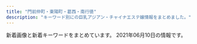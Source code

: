 ```yaml
---
title: "門前仲町・東陽町・葛西・南行徳"
description: "キーワード別にの巨乳アジアン・チャイナエステ嬢情報をまとめました。"
---
```


新着画像と新着キーワードをまとめています。
2021年06月10日の情報です。

<DmmAffiliateIns />
<KeywordTable
  shops={
    [
    {
        "img_links": [
            "http://lamar-massage.work/i/img/sta30.png",
            "http://lamar-massage.work/img/ss35.jpg",
            "http://lamar-massage.work/img/sta29.png",
            "http://lamar-massage.work/i/img/r4.jpg",
            "http://lamar-massage.work/img/sta32.png",
            "http://lamar-massage.work/img/s30.png",
            "http://lamar-massage.work/i/img/r2.jpg",
            "http://lamar-massage.work/img/st29.png",
            "http://lamar-massage.work/img/st30.png",
            "http://lamar-massage.work/img/head.png",
            "http://lamar-massage.work/img/bottom.png",
            "http://lamar-massage.work/img/s32.png",
            "http://lamar-massage.work/i/img/sta28.png",
            "http://lamar-massage.work/i/img/sta34.jpg",
            "http://lamar-massage.work/img/sta28.png",
            "http://lamar-massage.work/img/st14.png",
            "http://lamar-massage.work/i/img/sta33.png",
            "http://lamar-massage.work/i/img/top.jpg",
            "http://lamar-massage.work/img/sta33.png",
            "http://lamar-massage.work/img/link-2.png",
            "http://lamar-massage.work/img/sta35.jpg",
            "http://lamar-massage.work/img/st33.png",
            "http://lamar-massage.work/img/ss14.png",
            "http://lamar-massage.work/img/sta34.jpg",
            "http://lamar-massage.work/img/st31.png",
            "http://lamar-massage.work/img/link-3.png",
            "http://lamar-massage.work/img/sta14.png",
            "http://lamar-massage.work/img/s35.jpg",
            "http://lamar-massage.work/img/sta30.png",
            "http://lamar-massage.work/img/nos.png",
            "http://lamar-massage.work/img/s14.png",
            "http://lamar-massage.work/img/sta31.png",
            "http://lamar-massage.work/i/img/sta31.png",
            "http://lamar-massage.work/img/s31.png",
            "http://lamar-massage.work/img/st34.jpg",
            "http://lamar-massage.work/img/st32.png",
            "http://lamar-massage.work/i/img/r3.jpg",
            "http://lamar-massage.work/img/mo.png",
            "http://lamar-massage.work/img/link-4.png",
            "http://lamar-massage.work/i/img/sta23.png",
            "http://lamar-massage.work/i/img/sta29.png",
            "http://lamar-massage.work/i/img/sm.jpg",
            "http://lamar-massage.work/i/img/sta24.png",
            "http://lamar-massage.work/img/s34.jpg",
            "http://lamar-massage.work/i/img/sta32.png",
            "http://lamar-massage.work/img/st28.png",
            "http://lamar-massage.work/img/link-1.png",
            "http://lamar-massage.work/img/s28.png",
            "http://lamar-massage.work/i/img/sta35.jpg",
            "http://lamar-massage.work/img/st35.jpg",
            "http://lamar-massage.work/i/img/sta14.png"
        ],
        "name": "\u30e9\u30fb\u30e1\u30fc\u30eb",
        "keywords": {
            "88": 5,
            "C": 17,
            "86": 1,
            "87": 3
        },
        "station": "\u9580\u524d\u4ef2\u753a\u99c53\u756a\u53e3",
        "url": "http://lamar-massage.work/"
    },
    {
        "name": "\u897f\u74dc -\u30b9\u30a4\u30ab-",
        "station": "\u9580\u524d\u4ef2\u753a\u99c56\u756a\u51fa\u53e3",
        "url": "http://www.lover.iesjp.com/",
        "keywords": {
            "C": 6,
            "87": 18,
            "86": 6,
            "D": 18
        },
        "img_links": [
            "http://www.lover.iesjp.com/images/img_tel.png",
            "http://www.lover.iesjp.com/files/005.jpg",
            "http://www.lover.iesjp.com/files/001-03.jpg",
            "http://www.lover.iesjp.com/images/sp_tit_therapist.png",
            "http://www.lover.iesjp.com/images/tit_new.png",
            "http://www.lover.iesjp.com/files/001.jpg",
            "http://www.lover.iesjp.com/images/tit_therapist.png",
            "http://www.lover.iesjp.com/files/005-02.jpg",
            "http://www.lover.iesjp.com/images/maining.jpg",
            "http://www.lover.iesjp.com/files/002-03.jpg",
            "http://www.lover.iesjp.com/files/002-02.jpg",
            "http://www.lover.iesjp.com/files/004-02.jpg",
            "http://www.lover.iesjp.com/images/sp_tit_new.png",
            "http://www.lover.iesjp.com/files/002.jpg",
            "http://www.lover.iesjp.com/files/004-03.jpg",
            "http://www.lover.iesjp.com/files/001-02.jpg",
            "http://www.lover.iesjp.com/files/005-03.jpg",
            "http://www.lover.iesjp.com/images/sp_top.jpg",
            "http://www.lover.iesjp.com/files/004.jpg",
            "http://www.lover.iesjp.com/images/top.jpg"
        ]
    },
    {
        "url": "http://www.nuku-mori.xyz/",
        "station": "\u6771\u967d\u753a\u99c51\u756a\u51fa\u53e3",
        "img_links": [
            "http://www.nuku-mori.xyz/images/nav/index-t_staff.jpg",
            "http://www.nuku-mori.xyz/images/index-take_07.jpg",
            "http://www.nuku-mori.xyz/images/index-take_12.jpg",
            "http://www.nuku-mori.xyz/images/sys.jpg",
            "http://www.nuku-mori.xyz/images/staff/2/mika.jpg",
            "http://www.nuku-mori.xyz/images/nav/c-nav-info.jpg",
            "http://www.nuku-mori.xyz/images/nav/c-nav-sys.jpg",
            "http://www.nuku-mori.xyz/images/staff/yuri.jpg",
            "http://www.nuku-mori.xyz/images/staff/2/ami.jpg",
            "http://www.nuku-mori.xyz/images/index-take_02.jpg",
            "http://www.nuku-mori.xyz/images/index-take_17.jpg",
            "http://www.nuku-mori.xyz/images/staff/2/nana.jpg",
            "http://www.nuku-mori.xyz/images/index-take_13.jpg",
            "http://www.nuku-mori.xyz/images/index-take_21.jpg",
            "http://www.nuku-mori.xyz/images/staff/2/yuki2.jpg",
            "http://www.nuku-mori.xyz/pad/off.jpg",
            "http://www.nuku-mori.xyz/images/index-take_09.jpg",
            "http://www.nuku-mori.xyz/images/index-take_06.jpg"
        ],
        "keywords": {
            "C": 6
        },
        "name": "\u6e29\u3082\u308a"
    },
    {
        "keywords": {
            "E": 20,
            "C": 37,
            "86": 44,
            "88": 20,
            "85": 25,
            "87": 26,
            "82": 6,
            "D": 64
        },
        "name": "Pussy Cat",
        "img_links": [
            "http://www.pussycat.esjoho.com/photo_news/upimg/924275fc7211843872_0.jpg",
            "http://www.pussycat.esjoho.com/files/013.jpg",
            "http://www.pussycat.esjoho.com/files/021-03.jpg",
            "http://www.pussycat.esjoho.com/photo_news/upimg/810955b1a46afe8052_0.jpg",
            "http://www.pussycat.esjoho.com/photo_news/upimg/527315e31414915ded_0.jpg",
            "http://www.pussycat.esjoho.com/photo_news/upimg/527315e31414915ded_1.jpg",
            "http://www.pussycat.esjoho.com/files/047.jpg",
            "http://www.pussycat.esjoho.com/files/024-02.jpg",
            "http://www.pussycat.esjoho.com/images/esthe2.jpg",
            "http://www.pussycat.esjoho.com/files/045-02.jpg",
            "http://www.pussycat.esjoho.com/photo_news/upimg/819355b87bfb3e4692_0.jpg",
            "http://www.pussycat.esjoho.com/images/tel2.png",
            "http://www.pussycat.esjoho.com/files/021-02.jpg",
            "http://www.pussycat.esjoho.com/files/012.jpg",
            "http://www.pussycat.esjoho.com/photo_news/upimg/920375fd9d44baad7f_0.jpg",
            "http://www.pussycat.esjoho.com/photo_news/upimg/267825fe2ffc12c39d_0.jpg",
            "http://www.pussycat.esjoho.com/files/018.jpg",
            "http://www.pussycat.esjoho.com/images/m2.jpg",
            "http://www.pussycat.esjoho.com/photo_news/upimg/955745e5735b0ad897_0.jpg",
            "http://www.pussycat.esjoho.com/photo_news/upimg/14404609e34daec506_0.jpg",
            "http://www.pussycat.esjoho.com/photo_news/upimg/336315ba0d3aaaff3b_0.jpg",
            "http://www.pussycat.esjoho.com/files/022-02.jpg",
            "http://www.pussycat.esjoho.com/files/013-03.jpg",
            "http://www.pussycat.esjoho.com/photo_news/upimg/904465b6c0c62502fb_0.jpg",
            "http://www.pussycat.esjoho.com/files/022.jpg",
            "http://www.pussycat.esjoho.com/photo_news/upimg/831555c0f56a6077d2_0.jpg",
            "http://www.pussycat.esjoho.com/files/015-03.jpg",
            "http://www.pussycat.esjoho.com/files/022-03.jpg",
            "http://www.pussycat.esjoho.com/files/042.jpg",
            "http://www.pussycat.esjoho.com/files/011-02.jpg",
            "http://www.pussycat.esjoho.com/photo_news/upimg/194565b4308eccaf74_0.jpg",
            "http://www.pussycat.esjoho.com/files/017-03.jpg",
            "http://www.pussycat.esjoho.com/photo_news/upimg/698175c8b541154864_0.jpg",
            "http://www.pussycat.esjoho.com/files/021.jpg",
            "http://www.pussycat.esjoho.com/photo_news/upimg/50003604f11c6021a3_0.jpg",
            "http://www.pussycat.esjoho.com/photo_news/upimg/440565e16a8a498ba0_0.jpg",
            "http://www.pussycat.esjoho.com/files/038.jpg",
            "http://www.pussycat.esjoho.com/files/045.jpg",
            "http://www.pussycat.esjoho.com/photo_news/upimg/14404609e34daec506_1.jpg",
            "http://www.pussycat.esjoho.com/images/slider-img002.jpg",
            "http://www.pussycat.esjoho.com/photo_news/upimg/556035b3207e240b54_0.jpg",
            "http://www.pussycat.esjoho.com/files/010-03.jpg",
            "http://www.pussycat.esjoho.com/images/b-tel.png",
            "http://www.pussycat.esjoho.com/files/047-02.jpg",
            "http://www.pussycat.esjoho.com/files/042-03.jpg",
            "http://www.pussycat.esjoho.com/images/rsubt1.png",
            "http://www.pussycat.esjoho.com/files/028.jpg",
            "http://www.pussycat.esjoho.com/photo_news/upimg/943465c38225f78a78_0.jpg",
            "http://www.pussycat.esjoho.com/files/024.jpg",
            "http://www.pussycat.esjoho.com/images/m3.jpg",
            "http://www.pussycat.esjoho.com/files/014-03.jpg",
            "http://www.pussycat.esjoho.com/photo_news/upimg/739045f97e90e854d5_0.jpg",
            "http://www.pussycat.esjoho.com/files/018-03.jpg",
            "http://www.pussycat.esjoho.com/files/011-03.jpg",
            "http://www.pussycat.esjoho.com/files/015-02.jpg",
            "http://www.pussycat.esjoho.com/photo_news/upimg/228465ef03565baeb2_0.jpg",
            "http://www.pussycat.esjoho.com/files/013-02.jpg",
            "http://www.pussycat.esjoho.com/files/011.jpg",
            "http://www.pussycat.esjoho.com/photo_news/upimg/890295b1f7ebb0b15a_1.jpg",
            "http://www.pussycat.esjoho.com/files/028-02.jpg",
            "http://www.pussycat.esjoho.com/photo_news/upimg/442605d3f99cdb9471_0.jpg",
            "http://www.pussycat.esjoho.com/photo_news/upimg/588496059ae5e97040_0.jpg",
            "http://www.pussycat.esjoho.com/photo_news/upimg/646585db681550282a_0.jpg",
            "http://www.pussycat.esjoho.com/files/041-02.jpg",
            "http://www.pussycat.esjoho.com/photo_news/upimg/877905d08471b23032_0.jpg",
            "http://www.pussycat.esjoho.com/photo_news/upimg/312165e12adadc0638_0.jpg",
            "http://www.pussycat.esjoho.com/files/038-03.jpg",
            "http://www.pussycat.esjoho.com/images/slider-img001.jpg",
            "http://www.pussycat.esjoho.com/files/039.jpg",
            "http://www.pussycat.esjoho.com/files/042-02.jpg",
            "http://www.pussycat.esjoho.com/files/014-02.jpg",
            "http://www.pussycat.esjoho.com/images/rsubt4.png",
            "http://www.pussycat.esjoho.com/images/rsubt3.png",
            "http://www.pussycat.esjoho.com/images/b-online.png",
            "http://www.pussycat.esjoho.com/images/esthe1.jpg",
            "http://www.pussycat.esjoho.com/images/rsubt6.png",
            "http://www.pussycat.esjoho.com/photo_news/upimg/831555c0f56a6077d2_1.jpg",
            "http://www.pussycat.esjoho.com/files/041.jpg",
            "http://www.pussycat.esjoho.com/files/016-03.jpg",
            "http://www.pussycat.esjoho.com/files/024-03.jpg",
            "http://www.pussycat.esjoho.com/photo_news/upimg/738215f5076539165d_0.jpg",
            "http://www.pussycat.esjoho.com/photo_news/upimg/698295d75fbe2cd885_0.jpg",
            "http://www.pussycat.esjoho.com/files/045-03.jpg",
            "http://www.pussycat.esjoho.com/images/m4.jpg",
            "http://www.pussycat.esjoho.com/images/m6.jpg",
            "http://www.pussycat.esjoho.com/images/rsubt5.png",
            "http://www.pussycat.esjoho.com/photo_news/upimg/267825fe2ffc12c39d_1.jpg",
            "http://www.pussycat.esjoho.com/photo_news/upimg/793885bb1ce8539488_0.jpg",
            "http://www.pussycat.esjoho.com/images/m1.jpg",
            "http://www.pussycat.esjoho.com/photo_news/upimg/3574260b8979b0d4d2_0.jpg",
            "http://www.pussycat.esjoho.com/files/028-03.jpg",
            "http://www.pussycat.esjoho.com/files/018-02.jpg",
            "http://www.pussycat.esjoho.com/files/016-02.jpg",
            "http://www.pussycat.esjoho.com/files/012-02.jpg",
            "http://www.pussycat.esjoho.com/photo_news/upimg/6893260950ddb87f5c_0.jpg",
            "http://www.pussycat.esjoho.com/files/012-03.jpg",
            "http://www.pussycat.esjoho.com/photo_news/upimg/955745e5735b0ad897_1.jpg",
            "http://www.pussycat.esjoho.com/photo_news/upimg/796335c3324299839a_0.jpg",
            "http://www.pussycat.esjoho.com/photo_news/upimg/7851160af5aaf5923e_0.jpg",
            "http://www.pussycat.esjoho.com/images/rsubt7.png",
            "http://www.pussycat.esjoho.com/files/014.jpg",
            "http://www.pussycat.esjoho.com/files/017.jpg",
            "http://www.pussycat.esjoho.com/photo_news/upimg/759985c3c5c332d36e_0.jpg",
            "http://www.pussycat.esjoho.com/photo_news/upimg/828135e4b6e272dcc3_0.jpg",
            "http://www.pussycat.esjoho.com/images/esthe3.jpg",
            "http://www.pussycat.esjoho.com/files/039-03.jpg",
            "http://www.pussycat.esjoho.com/images/rsubt2.png",
            "http://www.pussycat.esjoho.com/files/015.jpg",
            "http://www.pussycat.esjoho.com/files/010-02.jpg",
            "http://www.pussycat.esjoho.com/photo_news/upimg/20230606aa9f5b1af9_0.jpg",
            "http://www.pussycat.esjoho.com/files/041-03.jpg",
            "http://www.pussycat.esjoho.com/files/010.jpg",
            "http://www.pussycat.esjoho.com/photo_news/upimg/539325db2737770376_0.jpg",
            "http://www.pussycat.esjoho.com/photo_news/upimg/510715f1e53af03bef_0.jpg",
            "http://www.pussycat.esjoho.com/files/047-03.jpg",
            "http://www.pussycat.esjoho.com/photo_news/upimg/787045c8b54142c99d_0.jpg",
            "http://www.pussycat.esjoho.com/photo_news/upimg/764145ff82dd89bbf9_0.jpg",
            "http://www.pussycat.esjoho.com/photo_news/upimg/287875b8345a0f195d_0.jpg",
            "http://www.pussycat.esjoho.com/files/017-02.jpg",
            "http://www.pussycat.esjoho.com/files/038-02.jpg",
            "http://www.pussycat.esjoho.com/files/039-02.jpg",
            "http://www.pussycat.esjoho.com/files/016.jpg"
        ],
        "station": "\u884c\u5fb3\u99c5",
        "url": "http://www.pussycat.esjoho.com/"
    },
    {
        "name": "36\u2103",
        "keywords": {
            "86": 2,
            "C": 2,
            "87": 8,
            "D": 8
        },
        "url": "http://www.36do.mensest.com/",
        "station": "\u6d66\u5b89\u99c5\u5357\u53e3",
        "img_links": [
            "http://www.36do.mensest.com/images/m-head01.jpg",
            "http://www.36do.mensest.com/files/001.jpg",
            "http://www.36do.mensest.com/photo_news/upimg/1543360bd77c543bc8_0.jpg",
            "http://www.36do.mensest.com/files/006.jpg",
            "http://www.36do.mensest.com/files/005.jpg",
            "http://www.36do.mensest.com/files/002.jpg",
            "http://www.36do.mensest.com/files/003.jpg",
            "http://www.36do.mensest.com/images/m-top003.jpg",
            "http://www.36do.mensest.com/images/foot01.jpg",
            "http://www.36do.mensest.com/images/call.png"
        ]
    },
    {
        "keywords": {
            "E": 3,
            "G": 1,
            "\u30bb\u30af\u30b7\u30fc": 66,
            "F": 65
        },
        "name": "Aries \u30a2\u30ea\u30a8\u30b9",
        "img_links": [
            "http://es-chinese.info/wp-content/uploads/2020/09/ayimixd_\u526f\u672c-1-500x750.jpg",
            "http://es-chinese.info/wp-content/uploads/2021/01/aoyixd4_\u526f\u672c-500x750.jpg",
            "http://es-chinese.info/wp-content/uploads/2020/11/sayumixd1_\u526f\u672c-218x300.jpg",
            "http://es-chinese.info/wp-content/uploads/2019/12/WeChat-Image_20191207141010-768x1024.jpg",
            "http://es-chinese.info/wp-content/uploads/2020/09/ayimixd_\u526f\u672c-1-577x1024.jpg",
            "http://es-chinese.info/wp-content/uploads/2020/12/haruxd1_\u526f\u672c-169x300.jpg",
            "http://es-chinese.info/wp-content/uploads/2020/11/sayumixd1_\u526f\u672c-500x750.jpg",
            "http://es-chinese.info/wp-content/uploads/2021/01/eri1_\u526f\u672c-752x1024.jpg",
            "http://es-chinese.info/wp-content/uploads/2020/11/mayixd1_\u526f\u672c_\u526f\u672c.jpg",
            "http://es-chinese.info/wp-content/uploads/2021/04/miyukixd2_\u526f\u672c-500x750.jpg",
            "http://es-chinese.info/wp-content/uploads/2021/05/sakixd2_\u526f\u672c-500x750.jpg",
            "http://es-chinese.info/wp-content/uploads/2021/04/miyukixd6_\u526f\u672c-500x750.jpg",
            "http://es-chinese.info/wp-content/uploads/2021/01/eri1_\u526f\u672c-500x750.jpg",
            "http://es-chinese.info/wp-content/uploads/2021/04/miyukixd6_\u526f\u672c.jpg",
            "http://es-chinese.info/wp-content/uploads/2021/02/mireyixd3_\u526f\u672c-221x300.jpg",
            "http://es-chinese.info/wp-content/uploads/2019/12/WeChat-Image_20191207140959.jpg",
            "http://es-chinese.info/wp-content/uploads/2021/02/mireyixd4_\u526f\u672c-500x750.jpg",
            "http://es-chinese.info/wp-content/uploads/2021/02/mireyixd2_\u526f\u672c.jpg",
            "http://es-chinese.info/wp-content/uploads/2021/01/aoyixd3_\u526f\u672c.jpg",
            "http://es-chinese.info/wp-content/uploads/2021/01/aoyixd4_\u526f\u672c-212x300.jpg",
            "http://es-chinese.info/wp-content/uploads/2020/04/hina1_\u526f\u672c-167x300.jpg",
            "http://es-chinese.info/wp-content/themes/template-salon2/images/bnr.jpg",
            "http://es-chinese.info/wp-content/uploads/2020/11/yukina2_\u526f\u672c-209x300.jpg",
            "http://es-chinese.info/wp-content/uploads/2021/01/eri2_\u526f\u672c-228x300.jpg",
            "http://es-chinese.info/wp-content/uploads/2020/11/ayimixd3_\u526f\u672c-169x300.jpg",
            "http://es-chinese.info/wp-content/uploads/2021/01/aoyixd5_\u526f\u672c-500x750.jpg",
            "http://es-chinese.info/wp-content/uploads/2021/01/aoyixd3_\u526f\u672c-212x300.jpg",
            "http://es-chinese.info/wp-content/uploads/2020/09/sana_\u526f\u672c-500x750.jpg",
            "http://es-chinese.info/wp-content/uploads/2020/11/mayixd1_\u526f\u672c_\u526f\u672c-500x750.jpg",
            "http://es-chinese.info/wp-content/uploads/2021/05/sakixd2_\u526f\u672c.jpg",
            "http://es-chinese.info/wp-content/uploads/2021/05/tomikaxd2_\u526f\u672c-212x300.jpg",
            "http://es-chinese.info/wp-content/themes/template-salon2/images/main1.jpg",
            "http://es-chinese.info/wp-content/uploads/2020/09/hare1_\u526f\u672c-500x750.jpg",
            "http://es-chinese.info/wp-content/uploads/2020/09/ayimixd_\u526f\u672c-1-169x300.jpg",
            "http://es-chinese.info/wp-content/uploads/2020/11/mayixd2_\u526f\u672c.jpg",
            "http://es-chinese.info/wp-content/uploads/2020/11/mayixd1_\u526f\u672c_\u526f\u672c-165x300.jpg",
            "http://es-chinese.info/wp-content/themes/template-salon2/images/noimg.jpg",
            "http://es-chinese.info/wp-content/uploads/2021/05/tomikaxd1_\u526f\u672c-500x750.jpg",
            "http://es-chinese.info/wp-content/uploads/2021/01/aoyixd5_\u526f\u672c-212x300.jpg",
            "http://es-chinese.info/wp-content/uploads/2021/01/aoyixd5_\u526f\u672c.jpg",
            "http://es-chinese.info/wp-content/uploads/2021/02/mireyixd3_\u526f\u672c-500x750.jpg",
            "http://es-chinese.info/wp-content/uploads/2021/05/tomikaxd2_\u526f\u672c-500x750.jpg",
            "http://es-chinese.info/wp-content/uploads/2020/11/yukina2_\u526f\u672c-500x750.jpg",
            "http://es-chinese.info/wp-content/uploads/2021/01/aoyixd3_\u526f\u672c-500x750.jpg",
            "http://es-chinese.info/wp-content/uploads/2020/01/aya4_\u526f\u672c-500x750.jpg",
            "http://es-chinese.info/wp-content/uploads/2021/02/mireyixd3_\u526f\u672c.jpg",
            "http://es-chinese.info/wp-content/uploads/2021/01/aoyixd4_\u526f\u672c.jpg",
            "http://es-chinese.info/wp-content/uploads/2021/04/miyukixd5_\u526f\u672c-225x300.jpg",
            "http://es-chinese.info/wp-content/uploads/2019/12/WeChat-Image_20191207141006-768x1024.jpg",
            "http://es-chinese.info/wp-content/uploads/2020/11/akane6_\u526f\u672c-162x300.jpg",
            "http://es-chinese.info/wp-content/uploads/2021/02/mireyixd2_\u526f\u672c-500x750.jpg",
            "http://es-chinese.info/wp-content/uploads/2020/11/mayixd2_\u526f\u672c-552x1024.jpg",
            "http://es-chinese.info/wp-content/uploads/2020/04/hina1_\u526f\u672c-500x750.jpg",
            "http://es-chinese.info/wp-content/uploads/2021/05/tomikaxd1_\u526f\u672c.jpg",
            "http://es-chinese.info/wp-content/uploads/2020/11/yukina2_\u526f\u672c.jpg",
            "http://es-chinese.info/wp-content/uploads/2020/11/akanexd5_\u526f\u672c-500x750.jpg",
            "http://es-chinese.info/wp-content/uploads/2020/11/yukina1_\u526f\u672c.jpg",
            "http://es-chinese.info/wp-content/uploads/2019/12/WeChat-Image_20191207141003.jpg",
            "http://es-chinese.info/wp-content/uploads/2020/11/mayixd2_\u526f\u672c-500x750.jpg",
            "http://es-chinese.info/wp-content/uploads/2020/11/mayixd2_\u526f\u672c-162x300.jpg",
            "http://es-chinese.info/wp-content/uploads/2020/12/haruxd2_\u526f\u672c-169x300.jpg",
            "http://es-chinese.info/wp-content/uploads/2021/05/tomikaxd2_\u526f\u672c.jpg",
            "http://es-chinese.info/wp-content/uploads/2021/04/miyukixd2_\u526f\u672c.jpg",
            "http://es-chinese.info/wp-content/uploads/2020/12/haruxd1_\u526f\u672c-500x750.jpg",
            "http://es-chinese.info/wp-content/uploads/2020/11/yukina1_\u526f\u672c-212x300.jpg",
            "http://es-chinese.info/wp-content/uploads/2021/05/tomikaxd1_\u526f\u672c-212x300.jpg",
            "http://es-chinese.info/wp-content/uploads/2020/12/haruxd1_\u526f\u672c-576x1024.jpg",
            "http://es-chinese.info/wp-content/themes/template-salon2/images/header-tel.png",
            "http://es-chinese.info/wp-content/uploads/2020/11/akanexd5_\u526f\u672c-745x1024.jpg",
            "http://es-chinese.info/wp-content/uploads/2020/11/yukina1_\u526f\u672c-500x750.jpg",
            "http://es-chinese.info/wp-content/uploads/2021/02/mireyixd4_\u526f\u672c.jpg"
        ],
        "url": "http://es-chinese.info/",
        "station": "\u884c\u5fb3\u99c5\u5317\u53e3"
    },
    {
        "station": "\u9580\u524d\u4ef2\u753a\u99c54\u756a\u51fa\u53e3",
        "name": "\u30b7\u30f3\u30c7\u30ec\u30e9\u30ac\u30fc\u30eb",
        "url": "http://eurynome-est.biz/",
        "keywords": {},
        "img_links": [
            "http://eurynome-est.biz/css/m-top-right04.jpg",
            "http://eurynome-est.biz/css/m-top-right02.jpg",
            "http://eurynome-est.biz/css/staff/staff09.png",
            "http://eurynome-est.biz/css/m-top-right03.jpg",
            "http://eurynome-est.biz/css/m-top-right01.jpg",
            "http://eurynome-est.biz/css/staff/staff07.png",
            "http://eurynome-est.biz/css/staff/staff08.png",
            "http://eurynome-est.biz/css/staff/staff10.png",
            "http://eurynome-est.biz/images/call.png",
            "http://eurynome-est.biz/css/staff/staff101.png",
            "http://eurynome-est.biz/css/m-right.jpg",
            "http://eurynome-est.biz/css/m-top02.jpg",
            "http://eurynome-est.biz/css/staff/staff06.png",
            "http://eurynome-est.biz/css/staff/staff061.png",
            "http://eurynome-est.biz/css/staff/staff03.png",
            "http://eurynome-est.biz/css/m-left.jpg",
            "http://eurynome-est.biz/css/staff/staff04.png",
            "http://eurynome-est.biz/css/staff/staff031.png",
            "http://eurynome-est.biz/css/staff/staff01.png",
            "http://eurynome-est.biz/css/staff/staff05.png",
            "http://eurynome-est.biz/css/m-head.jpg",
            "http://eurynome-est.biz/css/staff/nsta.png",
            "http://eurynome-est.biz/css/staff/staff02.png",
            "http://eurynome-est.biz/css/staff/staff11.png",
            "http://eurynome-est.biz/css/m-yejiao.jpg",
            "http://eurynome-est.biz/css/top-left01.jpg",
            "http://eurynome-est.biz/css/staff/staff091.png"
        ]
    },
    {
        "station": "\u5357\u884c\u5fb3\u99c5\u5317\u53e3",
        "img_links": [
            "http://yuki.jpn.cm/photos/sites/37/2020/03/2020030510334277.jpg",
            "http://yuki.jpn.cm/images/room3.jpg",
            "http://yuki.jpn.cm/images/room4.jpg",
            "http://yuki.jpn.cm/images/s_staff.jpg",
            "http://yuki.jpn.cm/photos/sites/37/2020/03/2020030510325253.jpg",
            "http://yuki.jpn.cm/photos/sites/37/2020/03/2020030510342475.jpg",
            "http://yuki.jpn.cm/photos/sites/37/2020/03/2020030510332648.jpg",
            "http://yuki.jpn.cm/images/room1.jpg",
            "http://yuki.jpn.cm/images/end.png",
            "http://yuki.jpn.cm/images/s_news.jpg",
            "http://yuki.jpn.cm/photos/sites/37/2020/03/202003051033562.jpg",
            "http://yuki.jpn.cm/images/mobile.jpg",
            "http://yuki.jpn.cm/images/1.jpg",
            "http://yuki.jpn.cm/images/top.png",
            "http://yuki.jpn.cm/photos/sites/37/2020/03/2020030510331117.jpg",
            "http://yuki.jpn.cm/images/nbj2.jpg",
            "http://yuki.jpn.cm/images/room2.jpg"
        ],
        "url": "http://yuki.jpn.cm/",
        "keywords": {
            "83": 1,
            "D": 5,
            "85": 3,
            "86": 1
        },
        "name": "\u3086\u304d"
    },
    {
        "url": "http://sakurairo.msa.jp/",
        "keywords": {
            "84": 1,
            "86": 1,
            "85": 2,
            "D": 3,
            "C": 1
        },
        "station": "\u884c\u5fb3\u99c5\u5357\u53e3",
        "img_links": [
            "http://sakurairo.msa.jp/images/staff/staff_02d.jpg",
            "http://sakurairo.msa.jp/images/top_flash_02.jpg",
            "http://sakurairo.msa.jp/images/home/index_09.png",
            "http://sakurairo.msa.jp/images/home/top.jpg",
            "http://sakurairo.msa.jp/images/top_flash_01.jpg",
            "http://sakurairo.msa.jp/images/staff/staff_03.png",
            "http://sakurairo.msa.jp/images/page_top.png",
            "http://sakurairo.msa.jp/images/home/index_15.png",
            "http://sakurairo.msa.jp/images/top_04.png",
            "http://sakurairo.msa.jp/images/headerParts01.png",
            "http://sakurairo.msa.jp/images/top_02.png",
            "http://sakurairo.msa.jp/images/top/top_01.jpg",
            "http://sakurairo.msa.jp/images/home/index_01.png",
            "http://sakurairo.msa.jp/images/home/index_14.png",
            "http://sakurairo.msa.jp/images/staff/staff_03d.jpg",
            "http://sakurairo.msa.jp/images/top_01.png",
            "http://sakurairo.msa.jp/images/home/index_10.png",
            "http://sakurairo.msa.jp/images/home/index_11.png",
            "http://sakurairo.msa.jp/images/home/campaign_01.jpg",
            "http://sakurairo.msa.jp/images/home/index_05.png",
            "http://sakurairo.msa.jp/images/staff/staff_01d.jpg",
            "http://sakurairo.msa.jp/images/home/index_a.png",
            "http://sakurairo.msa.jp/images/home/index_12.png",
            "http://sakurairo.msa.jp/images/home/index_07.png",
            "http://sakurairo.msa.jp/images/top/top_05.jpg",
            "http://sakurairo.msa.jp/images/home/index_d.png",
            "http://sakurairo.msa.jp/images/staff/staff_04d.jpg",
            "http://sakurairo.msa.jp/images/home/index_19.png",
            "http://sakurairo.msa.jp/images/staff/staff_01.png",
            "http://sakurairo.msa.jp/images/home/index_06.png",
            "http://sakurairo.msa.jp/images/top/top_02.jpg",
            "http://sakurairo.msa.jp/images/home/index_c.png",
            "http://sakurairo.msa.jp/images/home/index_13.png",
            "http://sakurairo.msa.jp/images/home/campaign_02.jpg",
            "http://sakurairo.msa.jp/images/home/index_b.png",
            "http://sakurairo.msa.jp/images/top/top_03.jpg",
            "http://sakurairo.msa.jp/images/top/top_04.jpg",
            "http://sakurairo.msa.jp/images/home/index_tel.png",
            "http://sakurairo.msa.jp/images/top/top_06.jpg",
            "http://sakurairo.msa.jp/images/top/top_08.png",
            "http://sakurairo.msa.jp/images/home/index_17.png"
        ],
        "name": "\u685c\u8272"
    },
    {
        "keywords": {},
        "station": "\u6d66\u5b89\u99c5\u5357\u53e3",
        "img_links": [
            "http://arelaxchel.este88.com/img/kixyoko1.jpg",
            "http://arelaxchel.este88.com/img/momo1.jpg",
            "http://arelaxchel.este88.com/gals/sayuri1.jpg",
            "http://arelaxchel.este88.com/img/kaori1.jpg",
            "http://arelaxchel.este88.com/images/r01.jpg",
            "http://arelaxchel.este88.com/images/momo1.jpg",
            "http://arelaxchel.este88.com/img/mika1.jpg",
            "http://arelaxchel.este88.com/gals/risa1.jpg",
            "http://arelaxchel.este88.com/images/kixyoko1.jpg",
            "http://arelaxchel.este88.com/gals/koko1.jpg",
            "http://arelaxchel.este88.com/images/kaori1.jpg",
            "http://arelaxchel.este88.com/images/r02.jpg",
            "http://arelaxchel.este88.com/images/mika1.jpg",
            "http://arelaxchel.este88.com/images/r04.jpg",
            "http://arelaxchel.este88.com/images/ph1.jpg"
        ],
        "name": "\u7483\u6765",
        "url": "http://arelaxchel.este88.com/"
    },
    {
        "keywords": {
            "D": 12,
            "86": 10,
            "88": 2,
            "C": 4,
            "87": 6
        },
        "url": "http://www.yeraisha.esjp.info/",
        "station": "\u9580\u524d\u4ef2\u753a\u99c51\u756a\u51fa\u53e3",
        "name": "\u591c\u6765\u9999",
        "img_links": [
            "http://www.yeraisha.esjp.info/photo_news/upimg/657035f9ba51dd5f6b_0.jpg",
            "http://www.yeraisha.esjp.info/files/016-03.jpg",
            "http://www.yeraisha.esjp.info/files/011-02.jpg",
            "http://www.yeraisha.esjp.info/photo_news/upimg/541995f8e7a123b0df_1.jpg",
            "http://www.yeraisha.esjp.info/files/007-02.jpg",
            "http://www.yeraisha.esjp.info/files/011.jpg",
            "http://www.yeraisha.esjp.info/files/007.jpg",
            "http://www.yeraisha.esjp.info/files/003-02.jpg",
            "http://www.yeraisha.esjp.info/files/015-02.jpg",
            "http://www.yeraisha.esjp.info/files/002-02.jpg",
            "http://www.yeraisha.esjp.info/files/001-03.jpg",
            "http://www.yeraisha.esjp.info/files/014-02.jpg",
            "http://www.yeraisha.esjp.info/photo_news/upimg/235456066b19e7057b_0.jpg",
            "http://www.yeraisha.esjp.info/images/m-top003.jpg",
            "http://www.yeraisha.esjp.info/files/016.jpg",
            "http://www.yeraisha.esjp.info/files/007-03.jpg",
            "http://www.yeraisha.esjp.info/files/010-02.jpg",
            "http://www.yeraisha.esjp.info/photo_news/upimg/287805fc9ed3c6dfd5_0.jpg",
            "http://www.yeraisha.esjp.info/photo_news/upimg/541995f8e7a123b0df_0.jpg",
            "http://www.yeraisha.esjp.info/files/016-02.jpg",
            "http://www.yeraisha.esjp.info/files/002.jpg",
            "http://www.yeraisha.esjp.info/files/010-03.jpg",
            "http://www.yeraisha.esjp.info/files/003.jpg",
            "http://www.yeraisha.esjp.info/photo_news/upimg/569645ff576e68a2f9_1.jpg",
            "http://www.yeraisha.esjp.info/files/014-03.jpg",
            "http://www.yeraisha.esjp.info/photo_news/upimg/96590602a02528f39e_1.jpg",
            "http://www.yeraisha.esjp.info/photo_news/upimg/470435fe983ea66714_0.jpg",
            "http://www.yeraisha.esjp.info/photo_news/upimg/103916020c5436cbc3_0.jpg",
            "http://www.yeraisha.esjp.info/images/m-head01.jpg",
            "http://www.yeraisha.esjp.info/images/m-top004.jpg",
            "http://www.yeraisha.esjp.info/images/foot01.jpg",
            "http://www.yeraisha.esjp.info/files/003-03.jpg",
            "http://www.yeraisha.esjp.info/photo_news/upimg/287876012472ea7f2e_1.jpg",
            "http://www.yeraisha.esjp.info/images/call.png",
            "http://www.yeraisha.esjp.info/files/014.jpg",
            "http://www.yeraisha.esjp.info/files/002-03.jpg",
            "http://www.yeraisha.esjp.info/files/011-03.jpg",
            "http://www.yeraisha.esjp.info/files/001-02.jpg",
            "http://www.yeraisha.esjp.info/files/001.jpg",
            "http://www.yeraisha.esjp.info/photo_news/upimg/708855fa23e7b29bc6_1.jpg",
            "http://www.yeraisha.esjp.info/files/015-03.jpg",
            "http://www.yeraisha.esjp.info/photo_news/upimg/103916020c5436cbc3_1.jpg",
            "http://www.yeraisha.esjp.info/files/015.jpg",
            "http://www.yeraisha.esjp.info/files/010.jpg"
        ]
    },
    {
        "keywords": {},
        "url": "https://cg.uouono.com/",
        "name": "CUTE GIRLS",
        "station": "\u897f\u845b\u897f\u99c5\u5357\u53e3",
        "img_links": []
    },
    {
        "name": "\u884c\u5fb3\u5b66\u5712",
        "station": "\u884c\u5fb3\u99c5\u5357\u53e3",
        "keywords": {
            "F": 6,
            "E": 4,
            "D": 6
        },
        "img_links": [
            "http://gakuen.xyz.mn/images/s_cosplay.jpg",
            "http://gakuen.xyz.mn/images/g2.jpg",
            "http://gakuen.xyz.mn/photos/sites/71/2021/04/2021042719583960-e1619521127868.jpeg",
            "http://gakuen.xyz.mn/photos/sites/71/2019/10/2019102420321841.jpg",
            "http://gakuen.xyz.mn/photos/sites/71/2019/12/2019121619230170.jpg",
            "http://gakuen.xyz.mn/photos/sites/71/2019/12/2019120817483319.jpg",
            "http://gakuen.xyz.mn/images/g15.jpg",
            "http://gakuen.xyz.mn/images/s_link.jpg",
            "http://gakuen.xyz.mn/photos/sites/71/2021/05/2021050319020862-e1620036139572.jpeg",
            "http://gakuen.xyz.mn/images/g10.jpg",
            "http://gakuen.xyz.mn/photos/sites/71/2020/06/2020061015582330.jpg",
            "http://gakuen.xyz.mn/photos/sites/71/2021/06/2021060618102731.jpg",
            "http://gakuen.xyz.mn/photos/sites/71/2021/04/2021041917552189.jpg",
            "http://gakuen.xyz.mn/photos/sites/71/2020/09/2020092819121522.jpg",
            "http://gakuen.xyz.mn/images/s_staff.jpg",
            "http://gakuen.xyz.mn/images/mobile.jpg",
            "http://gakuen.xyz.mn/photos/sites/71/2021/06/2021060617433411-e1622969033729.jpeg",
            "http://gakuen.xyz.mn/photos/sites/71/2020/01/2020010713430218.jpg",
            "http://gakuen.xyz.mn/photos/sites/71/2020/06/2020062110420119.jpg",
            "http://gakuen.xyz.mn/photos/sites/71/2020/02/2020020317060366.jpg",
            "http://gakuen.xyz.mn/images/pick.jpg",
            "http://gakuen.xyz.mn/images/g13.jpg",
            "http://gakuen.xyz.mn/photos/sites/71/2020/02/2020022618290662.jpg",
            "http://gakuen.xyz.mn/photos/sites/71/2020/03/2020032610084881.jpg",
            "http://gakuen.xyz.mn/photos/sites/71/2020/11/2020112517584561.jpg",
            "http://gakuen.xyz.mn/photos/sites/71/2020/07/2020072818553775.jpg",
            "http://gakuen.xyz.mn/photos/sites/71/2020/08/2020081616440837.jpg",
            "http://gakuen.xyz.mn/images/news1.jpg",
            "http://gakuen.xyz.mn/photos/sites/71/2020/02/2020022210241571.jpg",
            "http://gakuen.xyz.mn/images/g17.jpg",
            "http://gakuen.xyz.mn/photos/sites/71/2020/03/2020030915313184.jpeg",
            "http://gakuen.xyz.mn/images/g16.jpg",
            "http://gakuen.xyz.mn/photos/sites/71/2020/10/2020102412595563.jpg",
            "http://gakuen.xyz.mn/photos/sites/71/2019/09/2019092719211544.jpg",
            "http://gakuen.xyz.mn/images/2.jpg",
            "http://gakuen.xyz.mn/photos/sites/71/2021/04/2021040917343160.jpg",
            "http://gakuen.xyz.mn/images/g7.jpg",
            "http://gakuen.xyz.mn/photos/sites/71/2021/05/2021052120233061-e1621596219264.jpeg",
            "http://gakuen.xyz.mn/photos/sites/71/2019/10/2019102816572380.jpg",
            "http://gakuen.xyz.mn/photos/sites/71/2020/11/2020111416130515.jpg",
            "http://gakuen.xyz.mn/photos/sites/71/2019/11/2019111517040618.jpg",
            "http://gakuen.xyz.mn/images/staff_bj3.jpg",
            "http://gakuen.xyz.mn/photos/sites/71/2021/05/202105301553350-e1622357625316.jpeg",
            "http://gakuen.xyz.mn/images/info.jpg",
            "http://gakuen.xyz.mn/photos/sites/71/2021/04/2021042810263779.jpg",
            "http://gakuen.xyz.mn/photos/sites/71/2020/01/2020011015294716.jpg",
            "http://gakuen.xyz.mn/photos/sites/71/2020/12/2020122014304059.jpg",
            "http://gakuen.xyz.mn/photos/sites/71/2021/05/2021050715571489.jpg",
            "http://gakuen.xyz.mn/photos/sites/71/2021/01/2021011516005173.jpeg",
            "http://gakuen.xyz.mn/photos/sites/71/2020/02/2020021414323643.jpg",
            "http://gakuen.xyz.mn/photos/sites/71/2021/04/2021040917170299-e1617956231868.jpeg",
            "http://gakuen.xyz.mn/images/g8.jpg",
            "http://gakuen.xyz.mn/images/1.jpg",
            "http://gakuen.xyz.mn/images/g3.jpg",
            "http://gakuen.xyz.mn/photos/sites/71/2019/10/2019101811390877.jpg",
            "http://gakuen.xyz.mn/photos/sites/71/2021/05/2021052120233061.jpeg",
            "http://gakuen.xyz.mn/photos/sites/71/2019/10/2019101811500268.jpg",
            "http://gakuen.xyz.mn/images/g1.jpg",
            "http://gakuen.xyz.mn/photos/sites/71/2021/04/2021040917371526.jpg",
            "http://gakuen.xyz.mn/images/top.jpg",
            "http://gakuen.xyz.mn/images/info2.jpg",
            "http://gakuen.xyz.mn/photos/sites/71/2019/09/2019092719211853.jpg"
        ],
        "url": "http://gakuen.xyz.mn/"
    },
    {
        "url": "http://akien.work/",
        "station": "\u8239\u5800\u99c5\u5317\u53e3",
        "name": "\u3084\u3059\u3089\u304e",
        "img_links": [
            "http://akien.work/ditu.jpg",
            "http://akien.work/head_1_4332_15445805847677.jpg",
            "http://akien.work/5.jpeg",
            "http://akien.work/staff_7170_1544625837499078_1.jpg",
            "http://akien.work/6.jpeg",
            "http://akien.work/staff_7559_1547886875744350.jpg",
            "http://akien.work/jiejing2.jpg",
            "http://akien.work/jiejing5.jpg",
            "http://akien.work/jiejing1.jpg",
            "http://akien.work/staff_7170_1544625837499078.jpg",
            "http://akien.work/head_4_4332_1544580584784110.jpg",
            "http://akien.work/fengjing2.jpg",
            "http://akien.work/jiejing4.jpg",
            "http://akien.work/jiejing3.jpg",
            "http://akien.work/head_2_4332_1544580584367843.jpg",
            "http://akien.work/jiejing6.jpg"
        ],
        "keywords": {}
    },
    {
        "station": "\u6d66\u5b89\u99c5\u5357\u53e3",
        "img_links": [
            "http://lucky.esnavi.work/2/uploadimg/1623072542.jpeg",
            "http://lucky.esnavi.work/staff_t.jpg",
            "http://lucky.esnavi.work/2/uploadimg/1623072378.jpeg",
            "http://lucky.esnavi.work/2/uploadimg/1623071466.jpeg",
            "http://lucky.esnavi.work/2/uploadimg/1623072195.jpeg",
            "http://lucky.esnavi.work/sys2.jpg",
            "http://lucky.esnavi.work/2/uploadimg/1623072314.jpeg",
            "http://lucky.esnavi.work/m.jpg",
            "http://lucky.esnavi.work/news.jpg",
            "http://lucky.esnavi.work/2/uploadimg/1623072253.jpeg",
            "http://lucky.esnavi.work/sys1.jpg",
            "http://lucky.esnavi.work/2/uploadimg/1623071316.jpeg",
            "http://lucky.esnavi.work/2/uploadimg/1623072474.jpeg",
            "http://lucky.esnavi.work/int1.png",
            "http://lucky.esnavi.work/s1.png",
            "http://lucky.esnavi.work/head.jpg"
        ],
        "name": "\u30e6\u30ea",
        "keywords": {
            "89": 3,
            "\u80f8": 1,
            "90": 2,
            "88": 3
        },
        "url": "http://lucky.esnavi.work/"
    },
    {
        "url": "https://sweet-queen.ests.jp/",
        "name": "Sweet Queen\u30fb\u30b9\u30a6\u30a3\u30fc\u30c8\u30af\u30a4\u30fc\u30f3",
        "station": "\u884c\u5fb3\u99c5\u5357\u53e3",
        "keywords": {
            "82": 3,
            "89": 1,
            "90": 1,
            "83": 5,
            "86": 7,
            "E": 3,
            "D": 15,
            "87": 5,
            "85": 4,
            "84": 1,
            "C": 6,
            "F": 1
        },
        "img_links": [
            "https://sweet-queen.ests.jp/photos/sites/12/2018/05/201805250756593.jpg",
            "https://sweet-queen.ests.jp/images/s_staff.png",
            "https://sweet-queen.ests.jp/photos/sites/12/2021/05/2021051818354077.jpg",
            "https://sweet-queen.ests.jp/photos/sites/12/2021/05/202105201719141.jpg",
            "https://sweet-queen.ests.jp/photos/sites/12/2021/03/2021031516515050.jpg",
            "https://sweet-queen.ests.jp/photos/sites/12/2018/09/2018091109422420.jpg",
            "https://sweet-queen.ests.jp/images/room1.jpg",
            "https://sweet-queen.ests.jp/photos/sites/12/2020/10/2020102718213243.jpg",
            "https://sweet-queen.ests.jp/photos/sites/12/2020/12/2020122317270920.jpg",
            "https://sweet-queen.ests.jp/photos/sites/12/2020/06/202006221317315.jpg",
            "https://sweet-queen.ests.jp/photos/sites/12/2018/08/2018083009422342.jpg",
            "https://sweet-queen.ests.jp/photos/sites/12/2020/01/2020010611404957.jpg",
            "https://sweet-queen.ests.jp/photos/sites/12/2018/12/2018121114310827.jpg",
            "https://sweet-queen.ests.jp/photos/sites/12/2020/12/2020120213320379.jpg",
            "https://sweet-queen.ests.jp/images/room2.jpg",
            "https://sweet-queen.ests.jp/photos/sites/12/2018/11/2018112411391860.jpg",
            "https://sweet-queen.ests.jp/photos/sites/12/2018/06/2018062609292113.jpg",
            "https://sweet-queen.ests.jp/photos/sites/12/2021/01/2021010819070927.jpg",
            "https://sweet-queen.ests.jp/photos/sites/12/2019/01/2019010713202685.jpg",
            "https://sweet-queen.ests.jp/photos/sites/12/2020/07/2020072713102372.jpg",
            "https://sweet-queen.ests.jp/photos/sites/12/2020/02/2020021813422714.jpg",
            "https://sweet-queen.ests.jp/photos/sites/12/2020/01/2020012916562962.jpg",
            "https://sweet-queen.ests.jp/photos/sites/12/2018/08/2018082509443047.jpg",
            "https://sweet-queen.ests.jp/photos/sites/12/2020/01/2020010912552782.jpg",
            "https://sweet-queen.ests.jp/photos/sites/12/2020/02/2020022712250768.jpg",
            "https://sweet-queen.ests.jp/photos/sites/12/2019/07/2019073011000090.jpg",
            "https://sweet-queen.ests.jp/images/s_face.jpg",
            "https://sweet-queen.ests.jp/photos/sites/12/2020/12/2020122317262280.jpg",
            "https://sweet-queen.ests.jp/photos/sites/12/2021/06/2021060317401421.jpg",
            "https://sweet-queen.ests.jp/photos/sites/12/2020/12/202012161830054.jpg",
            "https://sweet-queen.ests.jp/images/mobile.jpg",
            "https://sweet-queen.ests.jp/photos/sites/12/2019/09/2019092614582660.jpg",
            "https://sweet-queen.ests.jp/photos/sites/12/2018/05/2018052507565947.jpg",
            "https://sweet-queen.ests.jp/images/s_mobile.jpg",
            "https://sweet-queen.ests.jp/photos/sites/12/2021/03/2021032318094325.jpg",
            "https://sweet-queen.ests.jp/photos/sites/12/2018/10/2018100114043182.jpg",
            "https://sweet-queen.ests.jp/photos/sites/12/2019/09/2019090915443421.jpg",
            "https://sweet-queen.ests.jp/photos/sites/12/2019/03/2019031519301066.jpg",
            "https://sweet-queen.ests.jp/images/s_news.jpg",
            "https://sweet-queen.ests.jp/images/top.png",
            "https://sweet-queen.ests.jp/photos/sites/12/2018/05/2018052507565915.jpg"
        ]
    },
    {
        "keywords": {},
        "url": "http://soft-room.work/",
        "station": "\u6728\u5834\u99c52\u756a\u51fa\u53e3",
        "img_links": [
            "http://soft-room.work/sp/img/juri1.jpg",
            "http://soft-room.work/staff/yui.jpg",
            "http://soft-room.work/sp/images/rec1.jpg",
            "http://soft-room.work/images/4.jpg",
            "http://soft-room.work/sp/images/newsb.png",
            "http://soft-room.work/images/1.jpg",
            "http://soft-room.work/images/news_b.jpg",
            "http://soft-room.work/sp/menu/top.jpg",
            "http://soft-room.work/sp/img/sora1.jpg",
            "http://soft-room.work/images/int2.jpg",
            "http://soft-room.work/sp/img/mirai1.jpg",
            "http://soft-room.work/sp/img/rin1.jpg",
            "http://soft-room.work/images/b1.jpg",
            "http://soft-room.work/sp/images/interior_t.jpg",
            "http://soft-room.work/sp/images/concept.jpg",
            "http://soft-room.work/img/yui1.jpg",
            "http://soft-room.work/sp/images/staff_t.jpg",
            "http://soft-room.work/sp/images/topgirl.jpg",
            "http://soft-room.work/images/news_t.jpg",
            "http://soft-room.work/sp/images/footer.jpg",
            "http://soft-room.work/sp/img/rina2.jpg",
            "http://soft-room.work/sp/img/mina1.jpg",
            "http://soft-room.work/img/mirai1.jpg",
            "http://soft-room.work/sp/staff/mirai.jpg",
            "http://soft-room.work/sp/staff/yui.jpg",
            "http://soft-room.work/images/rec1.jpg",
            "http://soft-room.work/img/rina1.jpg",
            "http://soft-room.work/sp/menu/staff.jpg",
            "http://soft-room.work/images/int1.jpg",
            "http://soft-room.work/staff/rin.jpg",
            "http://soft-room.work/sp/staff/juri.jpg",
            "http://soft-room.work/images/concept.jpg",
            "http://soft-room.work/sp/images/b1.jpg",
            "http://soft-room.work/sp/images/int4.jpg",
            "http://soft-room.work/images/sys1.jpg",
            "http://soft-room.work/sp/images/int3.jpg",
            "http://soft-room.work/staff/riri.jpg",
            "http://soft-room.work/images/7.jpg",
            "http://soft-room.work/staff/juri.jpg",
            "http://soft-room.work/images/sys2.jpg",
            "http://soft-room.work/sp/staff/mina.jpg",
            "http://soft-room.work/images/staff_t.jpg",
            "http://soft-room.work/images/rec2.jpg",
            "http://soft-room.work/sp/img/yui1.jpg",
            "http://soft-room.work/sp/images/tel.jpg",
            "http://soft-room.work/staff/mirai.jpg",
            "http://soft-room.work/images/3.jpg",
            "http://soft-room.work/images/11.jpg",
            "http://soft-room.work/sp/images/rec2.jpg",
            "http://soft-room.work/images/tr.jpg",
            "http://soft-room.work/images/interior_t.jpg",
            "http://soft-room.work/img/rin1.jpg",
            "http://soft-room.work/img/mei1.jpg",
            "http://soft-room.work/sp/img/mei1.jpg",
            "http://soft-room.work/images/tgirl.jpg",
            "http://soft-room.work/img/rina2.jpg",
            "http://soft-room.work/staff/sora.jpg",
            "http://soft-room.work/images/12.jpg",
            "http://soft-room.work/sp/images/head.jpg",
            "http://soft-room.work/sp/images/int2.jpg",
            "http://soft-room.work/sp/staff/sora.jpg",
            "http://soft-room.work/staff/mei.jpg",
            "http://soft-room.work/sp/staff/rina.jpg",
            "http://soft-room.work/images/sm.jpg",
            "http://soft-room.work/images/sys3.jpg",
            "http://soft-room.work/sp/images/int1.jpg",
            "http://soft-room.work/img/sora1.jpg",
            "http://soft-room.work/sp/img/riri1.jpg",
            "http://soft-room.work/sp/img/rina1.jpg",
            "http://soft-room.work/images/16.jpg",
            "http://soft-room.work/images/2.jpg",
            "http://soft-room.work/img/mina1.jpg",
            "http://soft-room.work/img/riri1.jpg",
            "http://soft-room.work/sp/images/sys2.jpg",
            "http://soft-room.work/staff/mina.jpg",
            "http://soft-room.work/staff/rina.jpg",
            "http://soft-room.work/sp/images/ac1.jpg",
            "http://soft-room.work/sp/images/sys1.jpg",
            "http://soft-room.work/images/6.jpg",
            "http://soft-room.work/sp/images/news.jpg",
            "http://soft-room.work/images/newface.jpg",
            "http://soft-room.work/images/ac1.jpg",
            "http://soft-room.work/sp/images/sys3.jpg",
            "http://soft-room.work/sp/staff/rin.jpg",
            "http://soft-room.work/sp/staff/riri.jpg",
            "http://soft-room.work/img/juri1.jpg",
            "http://soft-room.work/sp/staff/mei.jpg",
            "http://soft-room.work/images/head.jpg",
            "http://soft-room.work/sp/images/ta.jpg"
        ],
        "name": "\u30bd\u30d5\u30c8\u306a\u7a7a\u9593"
    },
    {
        "name": "HimeKawa",
        "station": "\u5357\u884c\u5fb3\u99c5\u5357\u53e3",
        "url": "http://himekawa.iyasi.me/",
        "keywords": {},
        "img_links": [
            "http://himekawa.iyasi.me/images/top/top_02.jpg",
            "http://himekawa.iyasi.me/images/staff_image/staff_03b.jpg",
            "http://himekawa.iyasi.me/images/top/top_03.jpg",
            "http://himekawa.iyasi.me/images/home/top.jpg",
            "http://himekawa.iyasi.me/images/massage/massage_02b.jpg",
            "http://himekawa.iyasi.me/images/demo/slider/images/slide1.png",
            "http://himekawa.iyasi.me/images/demo/slider/images/slide2.png",
            "http://himekawa.iyasi.me/images/top/top_06.jpg",
            "http://himekawa.iyasi.me/images/massage/massage_03a.jpg",
            "http://himekawa.iyasi.me/images/demo/slider/images/slide3.png",
            "http://himekawa.iyasi.me/images/massage/massage_04b.jpg",
            "http://himekawa.iyasi.me/images/top/top_01.jpg",
            "http://himekawa.iyasi.me/images/staff_image/staff_06b.jpg",
            "http://himekawa.iyasi.me/images/massage/massage_03b.jpg",
            "http://himekawa.iyasi.me/images/index_page_top.png",
            "http://himekawa.iyasi.me/images/staff_image/staff_04a.jpg",
            "http://himekawa.iyasi.me/images/home/index_11.jpg",
            "http://himekawa.iyasi.me/images/top/top_08.png",
            "http://himekawa.iyasi.me/images/staff_image/staff_06a.jpg",
            "http://himekawa.iyasi.me/images/staff_image/staff_01a.jpg",
            "http://himekawa.iyasi.me/images/staff/staff_top.png",
            "http://himekawa.iyasi.me/images/massage/massage_01a.jpg",
            "http://himekawa.iyasi.me/images/home/index_tel.jpg",
            "http://himekawa.iyasi.me/images/massage/massage_02a.jpg",
            "http://himekawa.iyasi.me/images/massage/massage_04a.jpg",
            "http://himekawa.iyasi.me/images/top/top_04.jpg",
            "http://himekawa.iyasi.me/images/massage/massage_la.jpg",
            "http://himekawa.iyasi.me/images/massage/massage_01b.jpg",
            "http://himekawa.iyasi.me/images/top/top_05.jpg",
            "http://himekawa.iyasi.me/images/staff_image/staff_02a.jpg",
            "http://himekawa.iyasi.me/images/staff_one/staff_ba.png",
            "http://himekawa.iyasi.me/images/home/index_13.jpg"
        ]
    },
    {
        "keywords": {
            "84": 1,
            "C": 3,
            "85": 3,
            "88": 1,
            "D": 2
        },
        "url": "http://wientry.work/",
        "name": "\u30e9\u30d6\u30ea\u30fc",
        "station": "\u884c\u5fb3\u99c5",
        "img_links": [
            "http://wientry.work/static/picture/nav-001.png",
            "http://wientry.work/static/picture/nav-003.png",
            "http://wientry.work/uploads/210507/1-21050G440193I.jpg",
            "http://wientry.work/static/picture/top003.jpg",
            "http://wientry.work/static/picture/right.jpg",
            "http://wientry.work/static/picture/tel.png",
            "http://wientry.work/uploads/210609/1-210609150523912.jpg",
            "http://wientry.work/static/picture/nav-002.png",
            "http://wientry.work/static/picture/nav-006.png",
            "http://wientry.work/uploads/210204/1-2102041451144E.jpg",
            "http://wientry.work/static/picture/nav-005.png",
            "http://wientry.work/uploads/210204/1-210204145321421.jpg",
            "http://wientry.work/static/picture/top01.png",
            "http://wientry.work/uploads/210204/1-2102041454259C.jpg",
            "http://wientry.work/static/picture/nav-004.png",
            "http://wientry.work/static/picture/left.jpg"
        ]
    },
    {
        "station": "\u884c\u5fb3\u99c5",
        "name": "\u7f8e",
        "img_links": [
            "http://hi-msg.com/mi/img/fla-1.jpg",
            "http://hi-msg.com/mi/img/botton.jpg",
            "http://hi-msg.com/mi/img/osirase_t.jpg",
            "http://hi-msg.com/mi/img/p-10.jpg",
            "http://hi-msg.com/mi/img/p-7.jpg",
            "http://hi-msg.com/mi/img/p-9.jpg",
            "http://hi-msg.com/mi/img/p-2.jpg",
            "http://hi-msg.com/mi/img/p-3.jpg",
            "http://hi-msg.com/mi/img/p-4.jpg",
            "http://hi-msg.com/mi/img/p-00.jpg",
            "http://hi-msg.com/mi/img/p-6.jpg",
            "http://hi-msg.com/mi/img/fla.jpg",
            "http://hi-msg.com/mi/img/p-5.jpg",
            "http://hi-msg.com/mi/img/p-1.jpg",
            "http://hi-msg.com/mi/img/p-8.jpg",
            "http://hi-msg.com/mi/img/staff-list-top.jpg",
            "http://hi-msg.com/mi/img/no.png"
        ],
        "keywords": {},
        "url": "http://hi-msg.com/mi/"
    },
    {
        "keywords": {
            "86": 2,
            "87": 8,
            "D": 10
        },
        "station": "\u9580\u524d\u4ef2\u753a\u99c54\u756a\u53e3",
        "url": "http://www.loveyou.esjp.info/",
        "name": "Love You",
        "img_links": [
            "http://www.loveyou.esjp.info/files/003-02.jpg",
            "http://www.loveyou.esjp.info/images/staff_s.png",
            "http://www.loveyou.esjp.info/files/004.jpg",
            "http://www.loveyou.esjp.info/files/002.jpg",
            "http://www.loveyou.esjp.info/files/005.jpg",
            "http://www.loveyou.esjp.info/files/003.jpg",
            "http://www.loveyou.esjp.info/files/001.jpg",
            "http://www.loveyou.esjp.info/files/001-02.jpg",
            "http://www.loveyou.esjp.info/files/004-02.jpg",
            "http://www.loveyou.esjp.info/files/002-02.jpg",
            "http://www.loveyou.esjp.info/images/link_s .png",
            "http://www.loveyou.esjp.info/files/005-02.jpg",
            "http://www.loveyou.esjp.info/images/top1.png",
            "http://www.loveyou.esjp.info/images/news.jpg"
        ]
    },
    {
        "img_links": [
            "https://love-forever.ests.jp/photos/17/8156/202105/2105191f3232u0.jpeg",
            "https://love-forever.ests.jp/photos/17/8156/202105/210519200u222k.jpeg",
            "https://file.jp-navi.info/17/8156/202105/2105191a95110q.jpeg",
            "https://love-forever.ests.jp/photos/17/8156/202105/210519200z43u8.jpeg",
            "https://love-forever.ests.jp/themes/love-forever.ests.jp/template/assets/images/bg_bottom01.jpg",
            "https://love-forever.ests.jp/themes/love-forever.ests.jp/template/assets/images/bg_bottom02.jpg",
            "https://assets.jp-navi.info/images/images/es-thumbnail.png",
            "https://love-forever.ests.jp/photos/17/8156/202105/2105191f1332238.jpeg",
            "https://love-forever.ests.jp/themes/love-forever.ests.jp/template/assets/images/bg_bottom03.jpg",
            "https://love-forever.ests.jp/photos/17/8156/202105/2105191931219208.jpeg",
            "https://love-forever.ests.jp/photos/17/8156/202105/210519200uuj3.jpeg",
            "https://love-forever.ests.jp/photos/17/8156/202105/210519105403p59.png",
            "https://love-forever.ests.jp/themes/love-forever.ests.jp/template/assets/images/bg_bottom04.jpg",
            "https://file.jp-navi.info/17/8156/202105/2105191f124j09.jpeg",
            "https://love-forever.ests.jp/photos/17/8156/202105/2105191a95110q.jpeg",
            "https://file.jp-navi.info/17/8156/202105/2105191f2211448.jpeg",
            "https://love-forever.ests.jp/photos/17/8156/202105/2105191f332ql.jpeg",
            "https://love-forever.ests.jp/photos/17/8156/202105/2105201045461049.png",
            "https://love-forever.ests.jp/photos/17/8156/202105/2105191f2294052.jpeg",
            "https://love-forever.ests.jp/photos/17/8156/202105/2105191f124j09.jpeg",
            "https://love-forever.ests.jp/photos/17/8156/202105/210519200t5e23.jpeg",
            "https://file.jp-navi.info/17/8156/202105/2105191f3232u0.jpeg",
            "https://love-forever.ests.jp/photos/17/8156/202105/2105191f2211448.jpeg",
            "https://love-forever.ests.jp/photos/17/8156/202105/210519193132uj.jpeg"
        ],
        "keywords": {
            "D": 3,
            "89": 9,
            "86": 10,
            "84": 20
        },
        "url": "https://love-forever.ests.jp/",
        "name": "Love Forever",
        "station": "\u884c\u5fb3\u99c5"
    },
    {
        "keywords": {},
        "url": "https://fussahoney.work/",
        "station": "\u6728\u5834\u99c51\u756a\u51fa\u53e3",
        "img_links": [
            "https://fussahoney.work/_src/55662126/bannner.png",
            "https://fussahoney.work/_src/55644690/gallery2.jpg",
            "https://fussahoney.work/_src/55644728/img20210424214526317949.jpg",
            "https://fussahoney.work/_src/55647362/img20210425172639203334.png",
            "https://fussahoney.work/_src/55644734/img20210424215208455865.jpg",
            "https://fussahoney.work/_src/55644641/navi_03.png",
            "https://fussahoney.work/_src/55932107/cam-22.jpg",
            "https://fussahoney.work/_src/55644727/img20210424214533972247.jpg",
            "https://fussahoney.work/_src/55644704/gallery-21.jpg",
            "https://fussahoney.work/_src/55662289/cam.jpg",
            "https://fussahoney.work/_src/55644715/back.png",
            "https://fussahoney.work/_src/56512189/wechatimg405_20210527131244185.jpg",
            "https://fussahoney.work/_src/56512190/wechatimg405_20210527131244185.jpg",
            "https://fussahoney.work/_src/55644680/wechatimg453.jpg",
            "https://fussahoney.work/_src/56876255/wechatimg162_20210609095020070.jpg",
            "https://fussahoney.work/_src/55644643/navi_04.png",
            "https://fussahoney.work/_src/55644692/gallery3.jpg",
            "https://fussahoney.work/_src/56876260/back.png",
            "https://fussahoney.work/_src/55644731/img20210424214533972247.jpg",
            "https://fussahoney.work/_src/55644747/wechatimg453.jpg",
            "https://fussahoney.work/_src/56876250/wechatimg162_20210609095858792.jpg",
            "https://fussahoney.work/_src/56876258/wechatimg162_20210609095020070.jpg",
            "https://fussahoney.work/_src/55644744/wechatimg453.jpg",
            "https://fussahoney.work/_src/55644746/wechatimg453.jpg",
            "https://fussahoney.work/_src/55644688/gallery1.jpg",
            "https://fussahoney.work/_src/56520519/test.jpg",
            "https://fussahoney.work/_src/55644666/back.png",
            "https://fussahoney.work/_src/55644764/index_04.png",
            "https://fussahoney.work/_src/55644749/back.png",
            "https://fussahoney.work/_src/55644737/img20210424215208455865.jpg",
            "https://fussahoney.work/_src/55644637/navi_01.png",
            "https://fussahoney.work/_src/55644710/gallery22.jpg",
            "https://fussahoney.work/_src/55644668/back.png",
            "https://fussahoney.work/_src/55644721/back.png",
            "https://fussahoney.work/_src/55644743/wechatimg453.jpg",
            "https://fussahoney.work/_src/56512193/wechatimg405_20210527131244185.jpg",
            "https://fussahoney.work/_src/55644653/slider5.png",
            "https://fussahoney.work/_src/55644774/img20210425125358226802.png",
            "https://fussahoney.work/_src/55644676/img20210424195227478527.jpg",
            "https://fussahoney.work/_src/55644698/gallery6.jpg",
            "https://fussahoney.work/_src/55644733/img20210424215208455865.jpg",
            "https://fussahoney.work/_src/55644645/navi_05.png",
            "https://fussahoney.work/_src/56876236/indexstaff.jpg",
            "https://fussahoney.work/_src/55644660/img20210423214551710442.jpg",
            "https://fussahoney.work/_src/55662288/cam2.jpg",
            "https://fussahoney.work/_src/55644726/img20210424214526317949.jpg",
            "https://fussahoney.work/_src/56876254/wechatimg162_20210609095020070.jpg",
            "https://fussahoney.work/_src/55644651/slider3.png",
            "https://fussahoney.work/_src/55644708/gallery11.jpg",
            "https://fussahoney.work/_src/55644663/img20210424151308520968.jpg",
            "https://fussahoney.work/_src/55644685/back.png",
            "https://fussahoney.work/_src/56512192/wechatimg405_20210527131244185.jpg",
            "https://fussahoney.work/_src/55644658/img20210423214535183420.jpg",
            "https://fussahoney.work/_src/55644739/back.png",
            "https://fussahoney.work/_src/55644639/navi_02.png",
            "https://fussahoney.work/_src/55644730/img20210424214533972247.jpg",
            "https://fussahoney.work/_src/55644650/slider2.png",
            "https://fussahoney.work/_src/55644772/index_09.png",
            "https://fussahoney.work/_src/55644694/gallery4.jpg",
            "https://fussahoney.work/_src/55644649/slider1.png",
            "https://fussahoney.work/_src/55644696/gallery5.jpg",
            "https://fussahoney.work/_src/55644736/img20210424215208455865.jpg",
            "https://fussahoney.work/_src/55644768/index_06.png",
            "https://fussahoney.work/_src/55644678/img20210424195339075333.jpg",
            "https://fussahoney.work/_src/55644673/back.png",
            "https://fussahoney.work/_src/56512195/back.png",
            "https://fussahoney.work/_src/55644701/back.png",
            "https://fussahoney.work/_src/56876257/wechatimg162_20210609095020070.jpg",
            "https://fussahoney.work/_src/55644706/gallery-22.jpg",
            "https://fussahoney.work/_src/55644729/img20210424214526317949.jpg",
            "https://fussahoney.work/_src/55644659/img20210423214544782918.jpg",
            "https://fussahoney.work/_src/55644770/index_08.png",
            "https://fussahoney.work/_src/55644652/slider4.png",
            "https://fussahoney.work/_src/55644766/index_05.png",
            "https://fussahoney.work/_src/55932106/cam-21.jpg"
        ],
        "name": "\u967d\u3060\u307e\u308a"
    },
    {
        "name": "\u30ea\u30d5\u30ec\u30c3\u30b7\u30e5",
        "url": "http://iyasinote.xyz/",
        "img_links": [
            "http://iyasinote.xyz/_src/20272639/index_04.png",
            "http://iyasinote.xyz/_src/20850006/wechatimg568.jpg",
            "http://iyasinote.xyz/_src/20272583/tel.png",
            "http://iyasinote.xyz/_src/20272612/sign.png",
            "http://iyasinote.xyz/_src/20272640/index_05.png",
            "http://iyasinote.xyz/_src/20272623/back.png",
            "http://iyasinote.xyz/_src/23776259/img20190220201540841954_20210421120550484.jpg",
            "http://iyasinote.xyz/_src/20272643/index_09.png",
            "http://iyasinote.xyz/_src/20272636/back.png",
            "http://iyasinote.xyz/_src/20850017/point_blur_jan142021_151523.jpg",
            "http://iyasinote.xyz/_src/20272602/sign.png",
            "http://iyasinote.xyz/_src/20272684/s2.jpg",
            "http://iyasinote.xyz/_src/20272585/back.png",
            "http://iyasinote.xyz/_src/20272575/sign.png",
            "http://iyasinote.xyz/_src/20272668/info1.png",
            "http://iyasinote.xyz/_src/20272578/b1.png",
            "http://iyasinote.xyz/_src/20272571/img20160403102850637767.jpg",
            "http://iyasinote.xyz/_src/20272570/dscf1336.jpg",
            "http://iyasinote.xyz/_src/20272581/sign.png",
            "http://iyasinote.xyz/_src/20272626/sign.png",
            "http://iyasinote.xyz/_src/20272599/back.png",
            "http://iyasinote.xyz/_src/20272590/x1.png",
            "http://iyasinote.xyz/_src/20850011/s2.jpg",
            "http://iyasinote.xyz/_src/20272644/wechatimg568.jpg",
            "http://iyasinote.xyz/_src/20272683/point_blur_jan142021_151523.jpg",
            "http://iyasinote.xyz/_src/20272573/b1.png",
            "http://iyasinote.xyz/_src/20272665/img20160204005259325917.jpg",
            "http://iyasinote.xyz/_src/21196925/img20180526163006762357.jpg",
            "http://iyasinote.xyz/_src/20272608/back.png",
            "http://iyasinote.xyz/_src/20272594/x3.png",
            "http://iyasinote.xyz/_src/20272618/x3.png",
            "http://iyasinote.xyz/_src/20272641/index_11.png",
            "http://iyasinote.xyz/_src/20272631/x3.png",
            "http://iyasinote.xyz/_src/32108882/img20190623174539069990.jpg",
            "http://iyasinote.xyz/_src/20272614/x1.png",
            "http://iyasinote.xyz/_src/20272567/sign.png",
            "http://iyasinote.xyz/_src/20272569/_x1m6343.jpg",
            "http://iyasinote.xyz/_src/20272628/x1.png",
            "http://iyasinote.xyz/_src/20272568/img20151209023726260995.jpg",
            "http://iyasinote.xyz/_src/20272588/sign.png",
            "http://iyasinote.xyz/_src/23776260/img20190220201540841954_20210421120550484.jpg",
            "http://iyasinote.xyz/_src/20272642/index_08.png",
            "http://iyasinote.xyz/_src/20272584/tel.png"
        ],
        "station": "\u6728\u5834\u99c5A4\u51fa\u53e3",
        "keywords": {}
    },
    {
        "url": "http://aphrodite-est.xyz/",
        "station": "\u884c\u5fb3\u99c5\u5357\u53e3",
        "name": "\u30b3\u30b3\u30a2",
        "keywords": {
            "85": 2,
            "E": 3,
            "C": 2,
            "D": 4,
            "86": 7
        },
        "img_links": [
            "http://aphrodite-est.xyz/img/top01.png",
            "http://aphrodite-est.xyz/img/stb.jpg",
            "http://aphrodite-est.xyz/img/cg05.png",
            "http://aphrodite-est.xyz/img/nav-003.png",
            "http://aphrodite-est.xyz/img/cg01.png",
            "http://aphrodite-est.xyz/img/nav-005.png",
            "http://aphrodite-est.xyz/img/stt.jpg",
            "http://aphrodite-est.xyz/img/cg06.png",
            "http://aphrodite-est.xyz/img/cg09.png",
            "http://aphrodite-est.xyz/img/nav-001.png",
            "http://aphrodite-est.xyz/img/cg04.png",
            "http://aphrodite-est.xyz/img/no.png",
            "http://aphrodite-est.xyz/img/cg02.png",
            "http://aphrodite-est.xyz/img/tel.png",
            "http://aphrodite-est.xyz/img/cg03.png",
            "http://aphrodite-est.xyz/img/cg08.png",
            "http://aphrodite-est.xyz/img/cg07.png",
            "http://aphrodite-est.xyz/img/nav-002.png",
            "http://aphrodite-est.xyz/img/nav-006.png",
            "http://aphrodite-est.xyz/img/nav-004.png"
        ]
    },
    {
        "img_links": [
            "http://rlx-aroma.com/staff/ruru/01.jpg",
            "http://rlx-aroma.com/staff/momo/01.jpg",
            "http://rlx-aroma.com/staff/ai/02.jpg",
            "http://rlx-aroma.com/staff/megumi/01.jpg",
            "http://rlx-aroma.com/img/ttl_staff.png",
            "http://rlx-aroma.com/staff/yuriya/01mb.jpg",
            "http://rlx-aroma.com/img/profsub1btm.png",
            "http://rlx-aroma.com/staff/haru/01.jpg",
            "http://rlx-aroma.com/staff/happy/01mb.jpg",
            "http://rlx-aroma.com/img/detailbback.png",
            "http://rlx-aroma.com/staff/hina/03.jpg",
            "http://rlx-aroma.com/staff/emi/01mb.jpg",
            "http://rlx-aroma.com/staff/sasa/01mb.jpg",
            "http://rlx-aroma.com/staff/lala/01mb.jpg",
            "http://rlx-aroma.com/img/ttl_rec.png",
            "http://rlx-aroma.com/staff/yoko/01.jpg",
            "http://rlx-aroma.com/staff/hina/01mb.jpg",
            "http://rlx-aroma.com/img/access/road3.jpg",
            "http://rlx-aroma.com/staff/haru/02.jpg",
            "http://rlx-aroma.com/staff/hitomi/01.jpg",
            "http://rlx-aroma.com/staff/ayaka/01.jpg",
            "http://rlx-aroma.com/img/access/roaddm.png",
            "http://rlx-aroma.com/staff/ami/02.jpg",
            "http://rlx-aroma.com/staff/kiki/02.jpg",
            "http://rlx-aroma.com/staff/yoko/02.jpg",
            "http://rlx-aroma.com/img/ttl_pickup.png",
            "http://rlx-aroma.com/staff/ayaka/02.jpg",
            "http://rlx-aroma.com/img/ttl_staffp.png",
            "http://rlx-aroma.com/staff/hitomi/02.jpg",
            "http://rlx-aroma.com/staff/moe/02.jpg",
            "http://rlx-aroma.com/img/backbtn.png",
            "http://rlx-aroma.com/staff/lala/01.jpg",
            "http://rlx-aroma.com/staff/ami/01mb.jpg",
            "http://rlx-aroma.com/staff/yoko/01mb.jpg",
            "http://rlx-aroma.com/img/access/road1.jpg",
            "http://rlx-aroma.com/staff/natumi/01mb.jpg",
            "http://rlx-aroma.com/img/access/road4.jpg",
            "http://rlx-aroma.com/staff/yuriya/02.jpg",
            "http://rlx-aroma.com/staff/emi/02.jpg",
            "http://rlx-aroma.com/staff/megumi/02.jpg",
            "http://rlx-aroma.com/staff/yuyu/02.jpg",
            "http://rlx-aroma.com/pic/head.png",
            "http://rlx-aroma.com/staff/moe/01mb.jpg",
            "http://rlx-aroma.com/staff/mirai/01.jpg",
            "http://rlx-aroma.com/staff/ruru/02.jpg",
            "http://rlx-aroma.com/staff/koko/02.jpg",
            "http://rlx-aroma.com/staff/yuyu/01mb.jpg",
            "http://rlx-aroma.com/staff/yuyu/01.jpg",
            "http://rlx-aroma.com/img/ttl_tnew.png",
            "http://rlx-aroma.com/staff/momo/02.jpg",
            "http://rlx-aroma.com/staff/ami/01.jpg",
            "http://rlx-aroma.com/staff/natumi/02.jpg",
            "http://rlx-aroma.com/staff/hina/02.jpg",
            "http://rlx-aroma.com/img/frameb.png",
            "http://rlx-aroma.com/staff/mirai/02.jpg",
            "http://rlx-aroma.com/img/ttl_tgirl.png",
            "http://rlx-aroma.com/staff/sasa/01.jpg",
            "http://rlx-aroma.com/img/ttl_mobile.png",
            "http://rlx-aroma.com/staff/happy/01.jpg",
            "http://rlx-aroma.com/staff/hina/01.jpg",
            "http://rlx-aroma.com/img/access/road2.jpg",
            "http://rlx-aroma.com/staff/megumi/01mb.jpg",
            "http://rlx-aroma.com/staff/ai/01mb.jpg",
            "http://rlx-aroma.com/staff/ayaka/01mb.jpg",
            "http://rlx-aroma.com/staff/kaori/02.jpg",
            "http://rlx-aroma.com/staff/yuriya/01.jpg",
            "http://rlx-aroma.com/staff/hitomi/01mb.jpg",
            "http://rlx-aroma.com/staff/sachiko/01mb.jpg",
            "http://rlx-aroma.com/staff/ai/01.jpg",
            "http://rlx-aroma.com/staff/natumi/01.jpg",
            "http://rlx-aroma.com/staff/kiki/01.jpg",
            "http://rlx-aroma.com/staff/sachiko/01.jpg",
            "http://rlx-aroma.com/img/profsub2.png",
            "http://rlx-aroma.com/staff/koko/01.jpg",
            "http://rlx-aroma.com/staff/koko/01mb.jpg",
            "http://rlx-aroma.com/staff/momo/01mb.jpg",
            "http://rlx-aroma.com/staff/emi/01.jpg",
            "http://rlx-aroma.com/staff/moe/01.jpg",
            "http://rlx-aroma.com/staff/mei/01mb.jpg",
            "http://rlx-aroma.com/staff/kiki/01mb.jpg",
            "http://rlx-aroma.com/staff/sizuka/01mb.jpg",
            "http://rlx-aroma.com/staff/mei/01.jpg",
            "http://rlx-aroma.com/staff/happy/02.jpg",
            "http://rlx-aroma.com/staff/haru/01mb.jpg",
            "http://rlx-aroma.com/staff/kaori/01.jpg",
            "http://rlx-aroma.com/staff/ruru/01mb.jpg",
            "http://rlx-aroma.com/staff/sizuka/01.jpg",
            "http://rlx-aroma.com/staff/sizuka/02.jpg",
            "http://rlx-aroma.com/staff/lala/02.jpg",
            "http://rlx-aroma.com/i/files/homeimg.jpg",
            "http://rlx-aroma.com/staff/mirai/01mb.jpg",
            "http://rlx-aroma.com/staff/sasa/02.jpg",
            "http://rlx-aroma.com/staff/kaori/01mb.jpg",
            "http://rlx-aroma.com/img/ttl_info.png",
            "http://rlx-aroma.com/staff/mei/02.jpg",
            "http://rlx-aroma.com/staff/sachiko/02.jpg"
        ],
        "keywords": {
            "C": 34
        },
        "station": "\u9580\u524d\u4ef2\u753a\u99c52\u756a\u51fa\u53e3",
        "url": "http://rlx-aroma.com/",
        "name": "Lucky"
    },
    {
        "name": "\u685c",
        "keywords": {
            "C": 11
        },
        "img_links": [
            "http://eskk.sakura-est.xyz/uploads//g4.jpg",
            "http://eskk.sakura-est.xyz/uploads//g2-225x300.jpg",
            "http://sakura-est.xyz/images/r02.jpg",
            "http://sakura-est.xyz/images/r01.jpg",
            "http://sakura-est.xyz/images/mobile.png",
            "http://eskk.sakura-est.xyz/uploads//g1-225x300.jpg",
            "http://sakura-est.xyz/images/g0.jpg",
            "http://sakura-est.xyz/images/newt.png",
            "http://sakura-est.xyz/images/r03.jpg",
            "http://sakura-est.xyz/images/gat.png",
            "http://eskk.sakura-est.xyz/uploads//g5-225x300.jpg",
            "http://sakura-est.xyz/images/pickt.png",
            "http://sakura-est.xyz/images/tite-staff.png",
            "http://sakura-est.xyz/images/r04.jpg"
        ],
        "url": "http://sakura-est.xyz/",
        "station": "\u897f\u845b\u897f\u99c5\u5357\u53e3"
    },
    {
        "name": "\u30a6\u30a4\u30f3\u30b0\uff5eUP",
        "url": "http://nymphe-est.net/",
        "img_links": [
            "http://nymphe-est.net/images/cg10.jpg",
            "http://nymphe-est.net/images/esthe1.jpg",
            "http://nymphe-est.net/images/r4.jpg",
            "http://nymphe-est.net/images/home.png",
            "http://nymphe-est.net/images/r1.jpg",
            "http://nymphe-est.net/images/gallery.png",
            "http://nymphe-est.net/images/cg11.jpg",
            "http://nymphe-est.net/images/main-sp1.jpg",
            "http://nymphe-est.net/images/cg13.jpg",
            "http://nymphe-est.net/images/r2.jpg",
            "http://nymphe-est.net/images/staff.png",
            "http://nymphe-est.net/images/cg12.jpg",
            "http://nymphe-est.net/images/sys.jpg",
            "http://nymphe-est.net/images/esthe3.jpg",
            "http://nymphe-est.net/images/info.png",
            "http://nymphe-est.net/images/blog_002.png",
            "http://nymphe-est.net/images/link.png",
            "http://nymphe-est.net/images/cg09.jpg",
            "http://nymphe-est.net/images/r3.jpg",
            "http://nymphe-est.net/images/cg02.jpg",
            "http://nymphe-est.net/images/home_002.png",
            "http://nymphe-est.net/images/clear.png",
            "http://nymphe-est.net/images/esthe2.jpg",
            "http://nymphe-est.net/images/friend.png",
            "http://nymphe-est.net/images/header3.png",
            "http://nymphe-est.net/images/main-sp.jpg",
            "http://nymphe-est.net/images/main1.jpg",
            "http://nymphe-est.net/images/acc.jpg"
        ],
        "keywords": {
            "86": 6,
            "D": 6
        },
        "station": "\u884c\u5fb3\u99c5"
    },
    {
        "url": "http://green-es.info/",
        "img_links": [
            "http://green-es.info/images/3.jpg",
            "http://green-es.info/images/2.jpg",
            "http://green-es.info/images/interior_t.jpg",
            "http://green-es.info/img/risa.jpg",
            "http://green-es.info/images/1.jpg",
            "http://green-es.info/img/yuki.jpg",
            "http://green-es.info/images/6.jpg",
            "http://green-es.info/images/interior.png",
            "http://green-es.info/images/rem.jpg",
            "http://green-es.info/img/rika1.jpg",
            "http://green-es.info/img/risa1.jpg",
            "http://green-es.info/images/tp.png",
            "http://green-es.info/img/eri1.jpg",
            "http://green-es.info/img/koko.jpg",
            "http://green-es.info/img/koko1.jpg",
            "http://green-es.info/images/5.jpg",
            "http://green-es.info/images/news.jpg",
            "http://green-es.info/img/haru1.jpg",
            "http://green-es.info/images/staff_t.jpg",
            "http://green-es.info/images/tt.jpg",
            "http://green-es.info/img/yuki1.jpg",
            "http://green-es.info/images/4.jpg",
            "http://green-es.info/img/haru.jpg",
            "http://green-es.info/img/eri.jpg",
            "http://green-es.info/img/rika.jpg",
            "http://green-es.info/images/mobile.jpg"
        ],
        "name": "\u30b0\u30ea\u30fc\u30f3",
        "station": "\u6771\u967d\u753a\u99c52\u756a\u51fa\u53e3",
        "keywords": {
            "85": 1,
            "89": 1,
            "87": 2,
            "92": 1,
            "86": 1
        }
    },
    {
        "img_links": [
            "https://static.wixstatic.com/media/96d791_9531b0b1bbfc427f8c9fc93875698f78~mv2.jpg",
            "https://static.wixstatic.com/media/1789f4_c8e2a255d16e45319c08dc69edef2844~mv2.jpg",
            "https://static.wixstatic.com/media/1789f4_3504477e9be446b48c38be0412c03b71~mv2.jpg",
            "https://static.wixstatic.com/media/a896d9_bbced4ca1ed240d9976a39bd584760ec.png",
            "https://static.wixstatic.com/media/1789f4_924b58ab79154b06a9cf2728f83f9e16~mv2.jpg",
            "https://static.wixstatic.com/media/1789f4_e147280e483f42899e4b3d5e7caf92f1~mv2.jpg",
            "https://static.wixstatic.com/media/96d791_3eb6f202b7134ca182380be13a2eceec~mv2.png",
            "https://static.wixstatic.com/media/96d791_43e018dca22747c2b765d8aa6bb4730d~mv2.jpg",
            "https://static.wixstatic.com/media/96d791_f28a0b63f0e242c58274b246ca243806~mv2.png",
            "https://static.wixstatic.com/media/96d791_e28a35375184419e9585c2b4e12ac83e~mv2.jpg",
            "https://static.wixstatic.com/media/1789f4_08db416164264cc2afaf7ab008798109~mv2.jpg",
            "https://static.wixstatic.com/media/1789f4_37c5ad5eac7c435bbf6465cef4458a93~mv2.jpg",
            "https://static.wixstatic.com/media/96d791_6ff48fcff4404e948713a278d6fba4aa~mv2.jpg",
            "https://static.wixstatic.com/media/96d791_9f931b4f1aa848f686c4852fb4de0023~mv2.jpg",
            "https://static.wixstatic.com/media/1789f4_eb4dabafdee7459289bbfd43f6719052~mv2.jpg",
            "https://static.wixstatic.com/media/1789f4_c6233abd4113483aa0a2bc9c149301de~mv2.jpg",
            "https://static.wixstatic.com/media/1789f4_6ea9139345054bfa8c0e670f5ff5f608~mv2.jpg",
            "https://static.wixstatic.com/media/96d791_817955bbd13f4a11abc0c6ddfbac0f82~mv2.jpg",
            "https://static.wixstatic.com/media/96d791_319c152db4f64ca4ae7aaf3dfaa2e545~mv2.jpg",
            "https://static.wixstatic.com/media/96d791_5d55c113359a4a188f4a12da11153d08~mv2.png",
            "https://static.wixstatic.com/media/a896d9_02f0ebb1776e442eae0ce11dffc92d24.png",
            "https://static.wixstatic.com/media/96d791_1c10b3e5806b434e9674af60ef5ee259~mv2.jpg",
            "https://static.wixstatic.com/media/96d791_b9f10a69e3814caf9ca0fd108e450bfa~mv2.jpg",
            "https://static.wixstatic.com/media/96d791_1be596dd7f23490b9b0e704178290531~mv2.jpg",
            "https://static.wixstatic.com/media/96d791_859f31dba3184d118e9eed6302e18ea1~mv2.jpg",
            "https://static.wixstatic.com/media/1789f4_2fbb8d30cbfd49d58924ba8e468ef7f5~mv2.jpg"
        ],
        "name": "\u30ef\u30f3\u30c0\u30fc\u30e9\u30f3\u30c9",
        "url": "https://www.es-mensesthe.info/",
        "station": "\u897f\u845b\u897f\u99c5\u5317\u53e3",
        "keywords": {
            "C": 12,
            "F": 1
        }
    },
    {
        "img_links": [
            "http://www.kirara.esturl.com/files/003.jpg",
            "http://www.kirara.esturl.com/images/m2.jpg",
            "http://www.kirara.esturl.com/files/002-02.jpg",
            "http://www.kirara.esturl.com/images/m1.jpg",
            "http://www.kirara.esturl.com/files/006-02.jpg",
            "http://www.kirara.esturl.com/images/rsubt6.png",
            "http://www.kirara.esturl.com/images/rsubt4.png",
            "http://www.kirara.esturl.com/files/002.jpg",
            "http://www.kirara.esturl.com/files/005.jpg",
            "http://www.kirara.esturl.com/images/rsubt1.png",
            "http://www.kirara.esturl.com/files/007-02.jpg",
            "http://www.kirara.esturl.com/files/007.jpg",
            "http://www.kirara.esturl.com/files/004.jpg",
            "http://www.kirara.esturl.com/files/001.jpg",
            "http://www.kirara.esturl.com/files/005-02.jpg",
            "http://www.kirara.esturl.com/images/rsubt3.png",
            "http://www.kirara.esturl.com/images/m6.jpg",
            "http://www.kirara.esturl.com/images/pic_girl01.jpg",
            "http://www.kirara.esturl.com/images/ico01.png",
            "http://www.kirara.esturl.com/images/m3.jpg",
            "http://www.kirara.esturl.com/images/rsubt7.png",
            "http://www.kirara.esturl.com/images/rsubt5.png",
            "http://www.kirara.esturl.com/files/008-02.jpg",
            "http://www.kirara.esturl.com/images/m4.jpg",
            "http://www.kirara.esturl.com/images/pagetop.png",
            "http://www.kirara.esturl.com/files/003-02.jpg",
            "http://www.kirara.esturl.com/files/001-02.jpg",
            "http://www.kirara.esturl.com/files/006.jpg",
            "http://www.kirara.esturl.com/images/rsubt2.png",
            "http://www.kirara.esturl.com/files/004-02.jpg",
            "http://www.kirara.esturl.com/images/top_sp_slider01.jpg",
            "http://www.kirara.esturl.com/files/008.jpg"
        ],
        "url": "http://www.kirara.esturl.com/",
        "keywords": {
            "F": 4,
            "87": 20,
            "91": 4,
            "86": 4,
            "89": 4,
            "C": 4,
            "D": 12,
            "E": 4,
            "G": 8
        },
        "station": "\u845b\u897f\u99c5\u4e2d\u592e\u53e3",
        "name": "\u304d\u3089\u3089"
    },
    {
        "name": "\u7652\u697d\u7a7a\u9593",
        "url": "http://youandme.jpest.net/",
        "keywords": {},
        "img_links": [
            "http://youandme.jpest.net/uploads//sites/19/2020/12/a4.jpg",
            "http://youandme.jpest.net/uploads//sites/19/2021/06/g1.jpg",
            "http://youandme.jpest.net/uploads//sites/19/2020/09/r3.jpg",
            "http://youandme.jpest.net/uploads//sites/19/2020/09/mobile.jpg",
            "http://youandme.jpest.net/uploads//sites/19/2020/09/g5-1.jpg",
            "http://youandme.jpest.net/uploads//sites/19/2020/12/a1.jpg",
            "http://youandme.jpest.net/uploads//sites/19/elementor/thumbs/2-p6swfamgdszmkp91jurs1xy7qqoyshis11s4nv1xfg.jpg",
            "http://youandme.jpest.net/uploads//sites/19/elementor/thumbs/g1-p804m4xyks1c74y3i1bcerv2ll8gp0bl4dg18pfddo.jpg",
            "http://youandme.jpest.net/uploads//sites/19/2020/09/g4-2.jpg",
            "http://youandme.jpest.net/uploads//sites/19/2021/05/3.jpg",
            "http://youandme.jpest.net/uploads//sites/19/2021/05/2.jpg",
            "http://youandme.jpest.net/uploads//sites/19/2020/09/r4.jpg",
            "http://youandme.jpest.net/uploads//sites/19/elementor/thumbs/3-p6swgwwg5j7ekiwe3jyncj8skmpq1py4x288f0nipo.jpg",
            "http://youandme.jpest.net/uploads//sites/19/elementor/thumbs/1-p6swdocgm2rukvlp05kwrcnmwuo7j93f51c0wpgc58.jpg",
            "http://youandme.jpest.net/uploads//sites/19/2020/09/r2.jpg",
            "http://youandme.jpest.net/uploads//sites/19/elementor/thumbs/g3-2-ovtnoxj0herfda8sgqdu3i0ozso844lr0cceku1toc.jpg",
            "http://youandme.jpest.net/uploads//sites/19/2020/12/a3.jpg",
            "http://youandme.jpest.net/uploads//sites/19/elementor/thumbs/g2-p804olasf7eaihdr63i9x5keft4ysk2csirocpsd4s.jpg",
            "http://youandme.jpest.net/uploads//sites/19/2020/09/g3-2.jpg",
            "http://youandme.jpest.net/uploads//sites/19/2020/09/r1.jpg",
            "http://youandme.jpest.net/uploads//sites/19/2020/09/news.jpg",
            "http://youandme.jpest.net/uploads//sites/19/2020/12/a2.jpg",
            "http://youandme.jpest.net/uploads//sites/19/2020/09/pick.jpg",
            "http://youandme.jpest.net/uploads//sites/19/2021/05/1.jpg",
            "http://youandme.jpest.net/uploads//sites/19/2020/09/top1-7.jpg",
            "http://youandme.jpest.net/uploads//sites/19/2020/09/s_staff.png",
            "http://youandme.jpest.net/uploads//sites/19/2020/09/top-7.jpg",
            "http://youandme.jpest.net/uploads//sites/19/2021/06/g2.jpg"
        ],
        "station": "\u9580\u524d\u4ef2\u753a\u99c52\u756a\u51fa\u53e3"
    },
    {
        "name": "\u30aa\u30ea\u30aa\u30f3",
        "keywords": {},
        "station": "\u9580\u524d\u4ef2\u753a\u99c55\u756a\u51fa\u53e3",
        "img_links": [
            "http://www.es-orion.click/images/interior_t.jpg",
            "http://www.es-orion.click/img/runa1.jpg",
            "http://www.es-orion.click/images/sys1.jpg",
            "http://www.es-orion.click/img/urara.jpg",
            "http://www.es-orion.click/img/naomi1.jpg",
            "http://www.es-orion.click/img/natu.jpg",
            "http://www.es-orion.click/img/erin.jpg",
            "http://www.es-orion.click/img/kaori1.jpg",
            "http://www.es-orion.click/img/emili1.jpg",
            "http://www.es-orion.click/img/naomi.jpg",
            "http://www.es-orion.click/img/miwa.jpg",
            "http://www.es-orion.click/images/staff_t.jpg",
            "http://www.es-orion.click/images/news.jpg",
            "http://www.es-orion.click/img/rin1.jpg",
            "http://www.es-orion.click/img/momoko.jpg",
            "http://www.es-orion.click/img/sayaka.jpg",
            "http://www.es-orion.click/images/tel.jpg",
            "http://www.es-orion.click/images/2.jpg",
            "http://www.es-orion.click/img/hikari1.jpg",
            "http://www.es-orion.click/img/mayu.jpg",
            "http://www.es-orion.click/img/miwa1.jpg",
            "http://www.es-orion.click/img/natu1.jpg",
            "http://www.es-orion.click/img/urara1.jpg",
            "http://www.es-orion.click/images/rem.jpg",
            "http://www.es-orion.click/img/erin1.jpg",
            "http://www.es-orion.click/images/int2.jpg",
            "http://www.es-orion.click/img/sayaka1.jpg",
            "http://www.es-orion.click/img/kaori.jpg",
            "http://www.es-orion.click/img/sayaka2.jpg",
            "http://www.es-orion.click/img/serina.jpg",
            "http://www.es-orion.click/images/int1.jpg",
            "http://www.es-orion.click/img/yuyu1.jpg",
            "http://www.es-orion.click/images/ta.jpg",
            "http://www.es-orion.click/img/rin.jpg",
            "http://www.es-orion.click/img/ami1.jpg",
            "http://www.es-orion.click/images/3.jpg",
            "http://www.es-orion.click/img/hikari.jpg",
            "http://www.es-orion.click/images/line.png",
            "http://www.es-orion.click/img/suzu1.jpg",
            "http://www.es-orion.click/img/suzu.jpg",
            "http://www.es-orion.click/img/runa.jpg",
            "http://www.es-orion.click/img/emili.jpg",
            "http://www.es-orion.click/img/momoko1.jpg",
            "http://www.es-orion.click/images/mobile.jpg",
            "http://www.es-orion.click/img/serina1.jpg",
            "http://www.es-orion.click/images/ac1.jpg",
            "http://www.es-orion.click/images/1.jpg",
            "http://www.es-orion.click/images/head.jpg",
            "http://www.es-orion.click/img/yuyu.jpg",
            "http://www.es-orion.click/images/info.jpg",
            "http://www.es-orion.click/img/ami.jpg",
            "http://www.es-orion.click/images/4.jpg",
            "http://www.es-orion.click/img/mayu1.jpg"
        ],
        "url": "http://www.es-orion.click/"
    },
    {
        "url": "http://k-este.info/",
        "name": "\u30b9\u30a4\u30fc\u30c8\u30cf\u30fc\u30c8",
        "keywords": {},
        "station": "\u897f\u845b\u897f\u99c5\u5317\u53e3",
        "img_links": []
    },
    {
        "name": "\u98a8\u7e01",
        "img_links": [
            "http://fuen.iest.info/images/themes/blue/no1.png",
            "http://fuen.iest.info/images/themes/blue/s_news.png",
            "http://fuen.iest.info/images/themes/blue/r3.jpg",
            "http://fuen.iest.info/images/themes/blue/no2.png",
            "http://fuen.iest.info/photos/sites/2/2020/07/2020072110520042.jpg",
            "http://fuen.iest.info/photos/sites/2/2020/07/2020072110515940.jpg",
            "http://fuen.iest.info/images/themes/blue/s_pickup.png",
            "http://fuen.iest.info/photos/sites/2/2018/12/2018121714525583.jpg",
            "http://fuen.iest.info/images/room3.jpg",
            "http://fuen.iest.info/images/themes/blue/s_ranking.png",
            "http://fuen.iest.info/photos/sites/2/2020/07/2020072110520047.jpg",
            "http://fuen.iest.info/images/themes/blue/s_link.png",
            "http://fuen.iest.info/images/themes/blue/line.png",
            "http://fuen.iest.info/photos/sites/2/2020/07/2020072110515835.jpg",
            "http://fuen.iest.info/images/themes/blue/s_staff.png",
            "http://fuen.iest.info/images/room1.jpg",
            "http://fuen.iest.info/images/themes/blue/s_newface.png",
            "http://fuen.iest.info/images/room2.jpg",
            "http://fuen.iest.info/photos/sites/2/2020/07/2020072110520164.jpg",
            "http://fuen.iest.info/images/room4.jpg",
            "http://fuen.iest.info/images/themes/blue/s_zysx.png",
            "http://fuen.iest.info/images/themes/blue/mobile.jpg"
        ],
        "keywords": {
            "E": 3,
            "85": 4,
            "88": 1,
            "C": 12,
            "D": 6,
            "86": 2,
            "87": 2
        },
        "url": "http://fuen.iest.info/",
        "station": "\u845b\u897f\u99c5\u897f\u53e3"
    },
    {
        "url": "http://www.uminoai.esjp.info/",
        "name": "\u6d77\u306e\u611b",
        "img_links": [
            "http://www.uminoai.esjp.info/files/014-03.jpg",
            "http://www.uminoai.esjp.info/files/007.jpg",
            "http://www.uminoai.esjp.info/files/007-02.jpg",
            "http://www.uminoai.esjp.info/files/006-02.jpg",
            "http://www.uminoai.esjp.info/files/005-03.jpg",
            "http://www.uminoai.esjp.info/files/003-02.jpg",
            "http://www.uminoai.esjp.info/files/001-02.jpg",
            "http://www.uminoai.esjp.info/files/010-03.jpg",
            "http://www.uminoai.esjp.info/img/tel.png",
            "http://www.uminoai.esjp.info/files/004-02.jpg",
            "http://www.uminoai.esjp.info/files/004.jpg",
            "http://www.uminoai.esjp.info/files/006-03.jpg",
            "http://www.uminoai.esjp.info/files/011-02.jpg",
            "http://www.uminoai.esjp.info/files/014-02.jpg",
            "http://www.uminoai.esjp.info/files/002.jpg",
            "http://www.uminoai.esjp.info/files/005-02.jpg",
            "http://www.uminoai.esjp.info/files/013-03.jpg",
            "http://www.uminoai.esjp.info/files/015-03.jpg",
            "http://www.uminoai.esjp.info/files/010-02.jpg",
            "http://www.uminoai.esjp.info/files/015-02.jpg",
            "http://www.uminoai.esjp.info/files/002-03.jpg",
            "http://www.uminoai.esjp.info/files/005.jpg",
            "http://www.uminoai.esjp.info/files/008-02.jpg",
            "http://www.uminoai.esjp.info/files/002-02.jpg",
            "http://www.uminoai.esjp.info/files/015.jpg",
            "http://www.uminoai.esjp.info/files/007-03.jpg",
            "http://www.uminoai.esjp.info/files/001-03.jpg",
            "http://www.uminoai.esjp.info/files/014.jpg",
            "http://www.uminoai.esjp.info/files/003.jpg",
            "http://www.uminoai.esjp.info/img/top-img01.png",
            "http://www.uminoai.esjp.info/files/010.jpg",
            "http://www.uminoai.esjp.info/files/011.jpg",
            "http://www.uminoai.esjp.info/files/011-03.jpg",
            "http://www.uminoai.esjp.info/files/006.jpg",
            "http://www.uminoai.esjp.info/files/013-02.jpg",
            "http://www.uminoai.esjp.info/files/001.jpg",
            "http://www.uminoai.esjp.info/files/004-03.jpg",
            "http://www.uminoai.esjp.info/photo_news/upimg/26042605d76044c4a6_0.jpg",
            "http://www.uminoai.esjp.info/img/top-img03.png",
            "http://www.uminoai.esjp.info/files/003-03.jpg",
            "http://www.uminoai.esjp.info/files/008-03.jpg",
            "http://www.uminoai.esjp.info/img/call.png",
            "http://www.uminoai.esjp.info/img/top-img02.png",
            "http://www.uminoai.esjp.info/files/013.jpg",
            "http://www.uminoai.esjp.info/files/008.jpg"
        ],
        "keywords": {
            "G": 4,
            "D": 4,
            "E": 4,
            "C": 14,
            "85": 8,
            "86": 2,
            "89": 6,
            "90": 2,
            "82": 2,
            "84": 2,
            "87": 2
        },
        "station": "\u845b\u897f\u99c5\u5317\u53e3"
    },
    {
        "url": "http://www.momiyoshi.mesthe.com/",
        "img_links": [
            "http://www.momiyoshi.mesthe.com/files/005.jpg",
            "http://www.momiyoshi.mesthe.com/images/icon_tel.png",
            "http://www.momiyoshi.mesthe.com/files/011.jpg",
            "http://www.momiyoshi.mesthe.com/files/004-02.jpg",
            "http://www.momiyoshi.mesthe.com/files/002-02.jpg",
            "http://www.momiyoshi.mesthe.com/files/008.jpg",
            "http://www.momiyoshi.mesthe.com/images/icon_staff.png",
            "http://www.momiyoshi.mesthe.com/files/004.jpg",
            "http://www.momiyoshi.mesthe.com/images/mainImg_sub2.jpg",
            "http://www.momiyoshi.mesthe.com/files/002.jpg",
            "http://www.momiyoshi.mesthe.com/images/mainImg_sub.jpg",
            "http://www.momiyoshi.mesthe.com/images/icon_info.png",
            "http://www.momiyoshi.mesthe.com/files/003-02.jpg",
            "http://www.momiyoshi.mesthe.com/images/btn2.png",
            "http://www.momiyoshi.mesthe.com/images/icon_top.png",
            "http://www.momiyoshi.mesthe.com/files/001.jpg",
            "http://www.momiyoshi.mesthe.com/files/013.jpg",
            "http://www.momiyoshi.mesthe.com/files/008-02.jpg",
            "http://www.momiyoshi.mesthe.com/files/011-02.jpg",
            "http://www.momiyoshi.mesthe.com/files/005-02.jpg",
            "http://www.momiyoshi.mesthe.com/files/001-02.jpg",
            "http://www.momiyoshi.mesthe.com/files/012.jpg",
            "http://www.momiyoshi.mesthe.com/files/003.jpg",
            "http://www.momiyoshi.mesthe.com/files/012-02.jpg",
            "http://www.momiyoshi.mesthe.com/files/013-02.jpg"
        ],
        "name": "momiyoshi",
        "keywords": {
            "85": 8,
            "87": 16,
            "C": 12,
            "D": 24,
            "86": 12
        },
        "station": "\u9580\u524d\u4ef2\u753a\u99c56\u756a\u51fa\u53e3"
    },
    {
        "img_links": [
            "https://lovelove.ests.jp/images/room3.jpg",
            "https://lovelove.ests.jp/images/themes/pink/s_link.png",
            "https://lovelove.ests.jp/images/themes/pink/no1.png",
            "https://lovelove.ests.jp/photos/sites/54/2021/06/2021060213454354.jpg",
            "https://lovelove.ests.jp/images/themes/pink/no2.png",
            "https://lovelove.ests.jp/images/room4.jpg",
            "https://lovelove.ests.jp/images/themes/pink/s_newface.png",
            "https://lovelove.ests.jp/images/themes/pink/s_news.png",
            "https://lovelove.ests.jp/photos/sites/54/2021/06/2021060213454354-600x800.jpg",
            "https://lovelove.ests.jp/images/themes/pink/s_pickup.png",
            "https://lovelove.ests.jp/images/themes/pink/line.png",
            "https://lovelove.ests.jp/images/room1.jpg",
            "https://lovelove.ests.jp/images/themes/pink/s_ranking.png",
            "https://lovelove.ests.jp/photos/sites/54/2021/05/2021051118312535.jpg",
            "https://lovelove.ests.jp/photos/sites/54/2021/05/2021051118313216.jpg",
            "https://lovelove.ests.jp/photos/sites/54/2021/03/2021033018473374.jpg",
            "https://lovelove.ests.jp/photos/sites/54/2021/03/2021033018462548.jpg",
            "https://lovelove.ests.jp/photos/sites/54/2021/04/2021040118264097.jpg",
            "https://lovelove.ests.jp/photos/sites/54/2021/03/2021033018462288.jpg",
            "https://lovelove.ests.jp/images/themes/pink/s_staff.png",
            "https://lovelove.ests.jp/photos/sites/54/2021/05/2021051118312728.jpg",
            "https://lovelove.ests.jp/photos/sites/54/2021/05/2021051118312459.jpg",
            "https://lovelove.ests.jp/images/themes/pink/r3.jpg",
            "https://lovelove.ests.jp/photos/sites/54/2021/05/2021051118312640.jpg",
            "https://lovelove.ests.jp/photos/sites/54/2021/06/202106101357212-600x800.jpg",
            "https://lovelove.ests.jp/photos/sites/54/2021/05/2021051118313164.jpg",
            "https://lovelove.ests.jp/photos/sites/54/2021/03/2021033018462349.jpg",
            "https://lovelove.ests.jp/photos/sites/54/2021/04/2021040311415296.jpg",
            "https://lovelove.ests.jp/photos/sites/54/2021/05/2021051118313343.jpg",
            "https://lovelove.ests.jp/photos/sites/54/2021/05/202105171048262.jpg",
            "https://lovelove.ests.jp/images/room2.jpg",
            "https://lovelove.ests.jp/photos/sites/54/2021/05/2021053113080457.jpg",
            "https://lovelove.ests.jp/photos/sites/54/2021/05/2021051015192459.jpg",
            "https://lovelove.ests.jp/photos/sites/54/2021/06/202106101357212.jpg",
            "https://lovelove.ests.jp/images/themes/pink/mobile.jpg",
            "https://lovelove.ests.jp/photos/sites/54/2021/05/2021051118312994.jpg"
        ],
        "keywords": {
            "D": 31,
            "C": 25,
            "87": 14,
            "85": 12,
            "86": 19,
            "88": 8,
            "E": 17
        },
        "url": "https://lovelove.ests.jp/",
        "name": "LOVE LOVE",
        "station": "\u845b\u897f\u99c5\u5730\u4e0b\u9244\u535a\u7269\u9928\u53e3"
    },
    {
        "keywords": {
            "E": 1,
            "85": 1,
            "C": 7
        },
        "name": "Angel Islands",
        "img_links": [
            "http://blue-est.xyz/images/g1.jpg",
            "http://blue-est.xyz/images/newt.png",
            "http://blue-est.xyz/images/g8.jpg",
            "http://blue-est.xyz/images/kaori.jpg",
            "http://blue-est.xyz/images/g5.jpg",
            "http://blue-est.xyz/images/saki.jpg",
            "http://blue-est.xyz/images/na.jpg",
            "http://blue-est.xyz/images/pickt.png",
            "http://blue-est.xyz/images/tite-staff.png",
            "http://blue-est.xyz/images/lie.jpg",
            "http://blue-est.xyz/images/ayk.jpg",
            "http://blue-est.xyz/images/mobile.png",
            "http://blue-est.xyz/images/moe.jpg",
            "http://blue-est.xyz/images/mm.jpg",
            "http://blue-est.xyz/images/miyu.jpg",
            "http://blue-est.xyz/images/runa.jpg",
            "http://blue-est.xyz/images/ggg.jpg",
            "http://blue-est.xyz/images/mina.jpg",
            "http://blue-est.xyz/images/top.png",
            "http://blue-est.xyz/images/momo.jpg",
            "http://blue-est.xyz/images/h2.jpg",
            "http://blue-est.xyz/images/ayi.jpg",
            "http://blue-est.xyz/images/h1.jpg",
            "http://blue-est.xyz/images/hana.jpg",
            "http://blue-est.xyz/images/nana.jpg",
            "http://blue-est.xyz/images/gat.png",
            "http://blue-est.xyz/images/lili.jpg",
            "http://blue-est.xyz/images/sr.jpg",
            "http://blue-est.xyz/images/aya.jpg",
            "http://blue-est.xyz/images/g6.jpg",
            "http://blue-est.xyz/images/g7.jpg",
            "http://blue-est.xyz/images/g0.jpg",
            "http://blue-est.xyz/images/laki.jpg",
            "http://blue-est.xyz/images/g101.jpg",
            "http://blue-est.xyz/images/r01.jpg",
            "http://blue-est.xyz/images/mla.jpg",
            "http://blue-est.xyz/images/y.jpg",
            "http://blue-est.xyz/images/g4.jpg",
            "http://blue-est.xyz/images/g18.jpg",
            "http://blue-est.xyz/images/nnm.jpg",
            "http://blue-est.xyz/images/g9.jpg",
            "http://blue-est.xyz/images/mimi.jpg",
            "http://blue-est.xyz/images/lisa.jpg",
            "http://blue-est.xyz/images/my.jpg",
            "http://blue-est.xyz/images/r02.jpg"
        ],
        "url": "http://blue-est.xyz/",
        "station": "\u884c\u5fb3\u99c5"
    },
    {
        "url": "http://cuorea-massage.work/",
        "station": "\u6771\u967d\u753a\u99c54\u756a\u51fa\u53e3",
        "keywords": {
            "C": 22,
            "88": 6,
            "86": 15,
            "D": 21,
            "87": 7,
            "E": 9,
            "85": 3
        },
        "img_links": [
            "http://cuorea-massage.work/img/m40.jpg",
            "http://cuorea-massage.work/img/s7.jpg",
            "http://cuorea-massage.work/i/img/sta15.jpg",
            "http://cuorea-massage.work/i/img/sta4.jpg",
            "http://cuorea-massage.work/img/s4.jpg",
            "http://cuorea-massage.work/img/st17.jpg",
            "http://cuorea-massage.work/img/s11.jpg",
            "http://cuorea-massage.work/img/sta7.jpg",
            "http://cuorea-massage.work/img/credit.jpg",
            "http://cuorea-massage.work/i/img/sta23.jpg",
            "http://cuorea-massage.work/i/img/sta22.jpg",
            "http://cuorea-massage.work/img/st24.jpg",
            "http://cuorea-massage.work/img/s21.jpg",
            "http://cuorea-massage.work/img/s19.jpg",
            "http://cuorea-massage.work/img/botton.jpg",
            "http://cuorea-massage.work/i/img/sta12.jpg",
            "http://cuorea-massage.work/img/m3.jpg",
            "http://cuorea-massage.work/img/sta22.jpg",
            "http://cuorea-massage.work/img/st7.jpg",
            "http://cuorea-massage.work/img/m50.jpg",
            "http://cuorea-massage.work/i/img/r2.jpg",
            "http://cuorea-massage.work/img/s15.jpg",
            "http://cuorea-massage.work/img/nos.jpg",
            "http://cuorea-massage.work/img/sta17.jpg",
            "http://cuorea-massage.work/img/st1.jpg",
            "http://cuorea-massage.work/img/s23.jpg",
            "http://cuorea-massage.work/i/img/sta19.jpg",
            "http://cuorea-massage.work/img/fla-2.jpg",
            "http://cuorea-massage.work/img/m30.jpg",
            "http://cuorea-massage.work/img/m1.jpg",
            "http://cuorea-massage.work/i/img/nos.jpg",
            "http://cuorea-massage.work/img/st11.jpg",
            "http://cuorea-massage.work/i/img/paypay.jpg",
            "http://cuorea-massage.work/img/sta4.jpg",
            "http://cuorea-massage.work/img/head.jpg",
            "http://cuorea-massage.work/img/m2.jpg",
            "http://cuorea-massage.work/i/img/sta17.jpg",
            "http://cuorea-massage.work/i/img/sta16.jpg",
            "http://cuorea-massage.work/img/st4.jpg",
            "http://cuorea-massage.work/i/img/r1.jpg",
            "http://cuorea-massage.work/img/sta15.jpg",
            "http://cuorea-massage.work/img/s22.jpg",
            "http://cuorea-massage.work/img/sta13.jpg",
            "http://cuorea-massage.work/img/st015.jpg",
            "http://cuorea-massage.work/img/st23.jpg",
            "http://cuorea-massage.work/i/img/sta24.jpg",
            "http://cuorea-massage.work/img/st16.jpg",
            "http://cuorea-massage.work/img/s24.jpg",
            "http://cuorea-massage.work/img/st12.jpg",
            "http://cuorea-massage.work/img/sta1.jpg",
            "http://cuorea-massage.work/img/m20.jpg",
            "http://cuorea-massage.work/i/img/r3.jpg",
            "http://cuorea-massage.work/img/st22.jpg",
            "http://cuorea-massage.work/img/sta23.jpg",
            "http://cuorea-massage.work/img/s13.jpg",
            "http://cuorea-massage.work/i/img/st21.jpg",
            "http://cuorea-massage.work/img/st04.jpg",
            "http://cuorea-massage.work/img/m60.jpg",
            "http://cuorea-massage.work/img/sta16.jpg",
            "http://cuorea-massage.work/img/fla.jpg",
            "http://cuorea-massage.work/i/img/sta21.jpg",
            "http://cuorea-massage.work/img/sta12.jpg",
            "http://cuorea-massage.work/img/sta11.jpg",
            "http://cuorea-massage.work/img/s1.jpg",
            "http://cuorea-massage.work/i/img/sta7.jpg",
            "http://cuorea-massage.work/img/st13.jpg",
            "http://cuorea-massage.work/img/st19.jpg",
            "http://cuorea-massage.work/img/s12.jpg",
            "http://cuorea-massage.work/img/m6.jpg",
            "http://cuorea-massage.work/img/m5.jpg",
            "http://cuorea-massage.work/img/sta19.jpg",
            "http://cuorea-massage.work/i/img/sta1.jpg",
            "http://cuorea-massage.work/img/st15.jpg",
            "http://cuorea-massage.work/img/st21.jpg",
            "http://cuorea-massage.work/img/sta21.jpg",
            "http://cuorea-massage.work/img/s16.jpg",
            "http://cuorea-massage.work/i/img/sta11.jpg",
            "http://cuorea-massage.work/img/sta24.jpg",
            "http://cuorea-massage.work/img/m4.jpg"
        ],
        "name": "\u30af\u30aa\u30ec\u30a2"
    },
    {
        "name": "\u84ee\u82b1",
        "station": "\u884c\u5fb3\u99c5\u5317\u53e3",
        "img_links": [
            "http://www.madonna.work/images/ac1.jpg",
            "http://www.madonna.work/images/interior_t.jpg",
            "http://www.madonna.work/images/sys4.jpg",
            "http://www.madonna.work/img/mio1.jpg",
            "http://www.madonna.work/images/head.jpg",
            "http://www.madonna.work/images/ac2.jpg",
            "http://www.madonna.work/img/yuyu1.jpg",
            "http://www.madonna.work/images/sys1.jpg",
            "http://www.madonna.work/images/1.jpg",
            "http://www.madonna.work/images/mobile.jpg",
            "http://www.madonna.work/images/int1.jpg",
            "http://www.madonna.work/img/arisa1.jpg",
            "http://www.madonna.work/images/sys3.jpg",
            "http://www.madonna.work/images/2.jpg",
            "http://www.madonna.work/img/aya1.jpg",
            "http://www.madonna.work/images/news.jpg",
            "http://www.madonna.work/images/rec2.jpg",
            "http://www.madonna.work/images/4.jpg",
            "http://www.madonna.work/images/info.jpg",
            "http://www.madonna.work/images/tel.jpg",
            "http://www.madonna.work/images/int2.jpg",
            "http://www.madonna.work/images/sys2.jpg",
            "http://www.madonna.work/images/3.jpg",
            "http://www.madonna.work/images/staff_t.jpg",
            "http://www.madonna.work/images/rec1.jpg"
        ],
        "url": "http://www.madonna.work/",
        "keywords": {}
    },
    {
        "keywords": {},
        "name": "Shamballa\uff5e\u30b7\u30e3\u30f3\u30d0\u30e9",
        "img_links": [],
        "url": "http://hi-msg.com/shamballa/",
        "station": "\u7be0\u5d0e\u99c5\u5317\u53e3"
    },
    {
        "station": "\u897f\u845b\u897f\u99c5\u5317\u53e3",
        "url": "http://rihanna.xyz.mn/",
        "name": "\u3071\u3044\u306a\u3063\u3077\u308b",
        "img_links": [],
        "keywords": {}
    },
    {
        "name": "Aegean Sea\u30fb\u30a8\u30fc\u30b2\u6d77",
        "url": "http://est-lux.com/",
        "station": "\u845b\u897f\u99c5\u4e2d\u592e\u53e3",
        "keywords": {
            "C": 16
        },
        "img_links": [
            "http://est-lux.com/staff/haruka/01.jpg",
            "http://est-lux.com/i/files/homeimg.jpg",
            "http://est-lux.com/staff/momo/01mb.jpg",
            "http://est-lux.com/staff/aya/01mb.jpg",
            "http://est-lux.com/staff/koko/01mb.jpg",
            "http://est-lux.com/staff/sakura/01.jpg",
            "http://est-lux.com/img/access/address.png",
            "http://est-lux.com/staff/rina/01mb.jpg",
            "http://est-lux.com/staff/momo/01.jpg",
            "http://est-lux.com/staff/aya/01.jpg",
            "http://est-lux.com/img/ttl_staff.png",
            "http://est-lux.com/staff/koko/01.jpg",
            "http://est-lux.com/pic/head.png",
            "http://est-lux.com/pic/campaign.png",
            "http://est-lux.com/img/ttl_recbnr.png",
            "http://est-lux.com/staff/miharu/01.jpg",
            "http://est-lux.com/staff/sakura/01mb.jpg",
            "http://est-lux.com/staff/miharu/01mb.jpg",
            "http://est-lux.com/staff/rina/01.jpg",
            "http://est-lux.com/img/ttl_mobile.png",
            "http://est-lux.com/staff/haruka/01mb.jpg"
        ]
    },
    {
        "name": "Lavender \uff5e\u30e9\u30d9\u30f3\u30c0\u30fc\uff5e",
        "url": "http://lavender01.com/",
        "station": "\u845b\u897f\u99c5",
        "keywords": {
            "\u80f8": 1
        },
        "img_links": [
            "http://lavender01.com/wp-content/uploads/2020/11/44.jpg",
            "http://lavender01.com/wp-content/uploads/2021/05/124578.jpg",
            "http://lavender01.com/wp-content/uploads/2020/11/33.jpg",
            "http://lavender01.com/wp-content/uploads/2020/11/987.jpg",
            "http://lavender01.com/wp-content/uploads/2021/04/\u3042\u3042\u3042.jpg",
            "http://lavender01.com/wp-content/uploads/2018/02/2-2.jpg",
            "http://lavender01.com/wp-content/uploads/2020/11/PQTz07QdWarnUrS1607842853_1607842875.jpg",
            "http://lavender01.com/wp-content/uploads/2018/02/qr.jpg",
            "http://lavender01.com/wp-content/uploads/2018/02/1-2-330x493.jpg",
            "http://lavender01.com/wp-content/uploads/2021/04/1-1.jpg",
            "http://lavender01.com/wp-content/uploads/2021/04/xsZVLMOBvlGslIP1619083232_1619083310.jpg",
            "http://lavender01.com/wp-content/uploads/2018/02/2-2-330x493.jpg",
            "http://lavender01.com/wp-content/uploads/2021/04/KOjSytryBBdLu2v1619788573_1619788593.jpg",
            "http://lavender01.com/wp-content/uploads/2018/07/321.jpg",
            "http://lavender01.com/wp-content/uploads/2018/02/m_therapist.png",
            "http://lavender01.com/wp-content/uploads/2018/02/3-2.jpg",
            "http://lavender01.com/wp-content/uploads/2018/02/5-2-330x493.jpg",
            "http://lavender01.com/wp-content/uploads/2018/02/1-2.jpg",
            "http://lavender01.com/wp-content/uploads/2019/04/1558518416960.jpg",
            "http://lavender01.com/wp-content/uploads/2018/02/3-2-330x493.jpg",
            "http://lavender01.com/wp-content/uploads/2021/04/DWuvcZgBWqc17Hi1619083396_1619083425.jpg",
            "http://lavender01.com/wp-content/uploads/2018/02/m_top-1.png",
            "http://lavender01.com/wp-content/uploads/2020/11/1606713863690.jpg",
            "http://lavender01.com/wp-content/uploads/2019/04/1558518421316.jpg",
            "http://lavender01.com/wp-content/uploads/2018/02/5-2.jpg",
            "http://lavender01.com/wp-content/uploads/2018/02/4-2.jpg",
            "http://lavender01.com/wp-content/plugins/wpfront-scroll-top/images/icons/103.png",
            "http://lavender01.com/wp-content/uploads/2018/03/sys4.jpg",
            "http://lavender01.com/wp-content/uploads/2018/02/m_gallery.png",
            "http://lavender01.com/wp-content/uploads/2020/11/SSfYZs6CdoQYwW01606714654_1606714696.jpg",
            "http://lavender01.com/wp-content/uploads/2020/11/uam1gRClIJWQsaK1607842826_1607842842.jpg",
            "http://lavender01.com/wp-content/uploads/2018/02/6.jpg",
            "http://lavender01.com/wp-content/uploads/2020/11/22258963.jpg"
        ]
    },
    {
        "station": "\u897f\u845b\u897f\u99c5\u5357\u53e3",
        "keywords": {},
        "url": "http://treat-relax.com/",
        "img_links": [
            "http://treat-relax.com/staff/momo/01.jpg",
            "http://treat-relax.com/css/nav/nav-004.jpg",
            "http://treat-relax.com/staff/riri/01.jpg",
            "http://treat-relax.com/css/top-left02.jpg",
            "http://treat-relax.com/staff/momo/03.jpg",
            "http://treat-relax.com/css/nav/nav-001.jpg",
            "http://treat-relax.com/css/nav/nav-003.jpg",
            "http://treat-relax.com/css/staff/new.jpg",
            "http://treat-relax.com/staff/momo/02.jpg",
            "http://treat-relax.com/staff/mei/01.jpg",
            "http://treat-relax.com/css/nav/nav-002.jpg",
            "http://treat-relax.com/staff/ai/01.jpg",
            "http://treat-relax.com/css/nav/nav-005.jpg",
            "http://treat-relax.com/staff/haru/01.jpg",
            "http://treat-relax.com/css/top-left0001.jpg",
            "http://treat-relax.com/css/top02.jpg",
            "http://treat-relax.com/staff/riri/02.jpg",
            "http://treat-relax.com/staff/mei/02.jpg",
            "http://treat-relax.com/css/staff/up.jpg",
            "http://treat-relax.com/staff/ami/02.jpg",
            "http://treat-relax.com/css/nav/nav-006.jpg",
            "http://treat-relax.com/css/tel01.png",
            "http://treat-relax.com/staff/nana/01.jpg",
            "http://treat-relax.com/staff/ami/01.jpg",
            "http://treat-relax.com/staff/rumi/01.jpg"
        ],
        "name": "\u5929\u4f7f\u306e\u5922"
    },
    {
        "station": "\u884c\u5fb3\u99c5\u5357\u53e3",
        "name": "\u30e6\u30ea\u3061\u3083\u3093",
        "img_links": [
            "http://yurichan.info/picture/top22.png",
            "http://yurichan.info/uploads/210222/1-2102220T0412K.jpg",
            "http://yurichan.info/uploads/210326/1-21032614153A55.jpg",
            "http://yurichan.info/picture/s_new.png",
            "http://yurichan.info/uploads/210426/1-21042614562BJ.jpg",
            "http://yurichan.info/picture/s_staff.png",
            "http://yurichan.info/uploads/210219/1-210219153SC08.jpg",
            "http://yurichan.info/uploads/210422/1-210422104422O6.jpg",
            "http://yurichan.info/uploads/210524/1-21052412413A93.jpg",
            "http://yurichan.info/picture/top23.png",
            "http://yurichan.info/picture/photo3.png",
            "http://yurichan.info/html/dianna_jing/images/room3.jpg",
            "http://yurichan.info/picture/end.png",
            "http://yurichan.info/uploads/210322/1-21032209452GP.jpg",
            "http://yurichan.info/picture/i_therapist.png",
            "http://yurichan.info/uploads/210429/1-2104291253044W.jpg",
            "http://yurichan.info/html/dianna_jing/images/room4.jpg",
            "http://yurichan.info/uploads/210521/1-21052114440JW.jpg",
            "http://yurichan.info/uploads/210409/1-210409103Ta44.jpg",
            "http://yurichan.info/html/dianna_jing/images/room1.jpg",
            "http://yurichan.info/html/dianna_jing/images/room2.jpg"
        ],
        "keywords": {
            "E": 2
        },
        "url": "http://yurichan.info/"
    },
    {
        "keywords": {
            "D": 2,
            "E": 2,
            "86": 2,
            "85": 2,
            "C": 12,
            "87": 2
        },
        "url": "http://beautygirls-station.work/",
        "station": "\u9580\u524d\u4ef2\u753a\u99c53\u756a\u51fa\u53e3",
        "img_links": [
            "http://beautygirls-station.work/img/nos.jpg",
            "http://beautygirls-station.work/img/sta1.jpg",
            "http://beautygirls-station.work/sp/img/tit.jpg",
            "http://beautygirls-station.work/img/mo.png",
            "http://beautygirls-station.work/img/rom.png",
            "http://beautygirls-station.work/img/sta2.jpg",
            "http://beautygirls-station.work/sp/img/botton.jpg",
            "http://beautygirls-station.work/sp/img/p1.jpg",
            "http://beautygirls-station.work/img/s2.jpg",
            "http://beautygirls-station.work/img/st3.jpg",
            "http://beautygirls-station.work/img/sta3.jpg",
            "http://beautygirls-station.work/img/s3.jpg",
            "http://beautygirls-station.work/sp/img/add.jpg",
            "http://beautygirls-station.work/sp/img/pc.jpg",
            "http://beautygirls-station.work/sp/img/st1.jpg",
            "http://beautygirls-station.work/img/bottom.png",
            "http://beautygirls-station.work/sp/img/tel.jpg",
            "http://beautygirls-station.work/sp/img/sys.jpg",
            "http://beautygirls-station.work/sp/img/info.jpg",
            "http://beautygirls-station.work/sp/img/p2.jpg",
            "http://beautygirls-station.work/sp/img/t-s.jpg",
            "http://beautygirls-station.work/sp/img/t-t.jpg",
            "http://beautygirls-station.work/img/st1.jpg",
            "http://beautygirls-station.work/img/st2.jpg",
            "http://beautygirls-station.work/sp/img/pic.jpg",
            "http://beautygirls-station.work/img/bod.png",
            "http://beautygirls-station.work/sp/img/t-o.jpg",
            "http://beautygirls-station.work/sp/img/time.jpg",
            "http://beautygirls-station.work/sp/img/st3.jpg",
            "http://beautygirls-station.work/sp/img/t-r.jpg",
            "http://beautygirls-station.work/sp/img/st2.jpg",
            "http://beautygirls-station.work/img/s1.jpg",
            "http://beautygirls-station.work/sp/img/p3.jpg",
            "http://beautygirls-station.work/sp/img/t-a.jpg"
        ],
        "name": "\u7f8e\u5c11\u5973\u770b\u8b77\u30b9\u30c6\u30fc\u30b7\u30e7\u30f3"
    },
    {
        "img_links": [
            "http://www.mens-royal.com/images/s_staff.png",
            "http://www.mens-royal.com/images/s_news.png",
            "http://www.mens-royal.com/images/girl-z2.jpg",
            "http://www.mens-royal.com/files/042-02.jpg",
            "http://www.mens-royal.com/images/room3.jpg",
            "http://www.mens-royal.com/images/nbj3.jpg",
            "http://www.mens-royal.com/files/071.jpg",
            "http://www.mens-royal.com/images/room4.jpg",
            "http://www.mens-royal.com/images/s_pick.png",
            "http://www.mens-royal.com/files/071-02.jpg",
            "http://www.mens-royal.com/images/room2.jpg",
            "http://www.mens-royal.com/files/057.jpg",
            "http://www.mens-royal.com/images/s_link.png",
            "http://www.mens-royal.com/files/067.jpg",
            "http://www.mens-royal.com/images/room1.jpg",
            "http://www.mens-royal.com/files/042.jpg",
            "http://www.mens-royal.com/files/072.jpg",
            "http://www.mens-royal.com/files/067-02.jpg",
            "http://www.mens-royal.com/files/063-02.jpg",
            "http://www.mens-royal.com/files/063.jpg",
            "http://www.mens-royal.com/images/girl-z1.jpg",
            "http://www.mens-royal.com/files/057-02.jpg",
            "http://www.mens-royal.com/images/mobile.jpg",
            "http://www.mens-royal.com/images/top02.jpg",
            "http://www.mens-royal.com/files/072-02.jpg",
            "http://www.mens-royal.com/images/s_mobile.png",
            "http://www.mens-royal.com/images/link/koko_200x40.png",
            "http://www.mens-royal.com/images/top01.jpg"
        ],
        "station": "\u845b\u897f\u99c5\u897f\u53e3",
        "url": "http://www.mens-royal.com/",
        "keywords": {
            "D": 2,
            "F": 4,
            "C": 16,
            "84": 2,
            "88": 8,
            "E": 4,
            "87": 2
        },
        "name": "Royal\uff5e\u30ed\u30a4\u30e4\u30eb\uff5e"
    },
    {
        "url": "http://www.iyashinomori.mensest.com/",
        "img_links": [
            "http://www.iyashinomori.mensest.com/files/005.jpg",
            "http://www.iyashinomori.mensest.com/images/shop/shop01.jpg",
            "http://www.iyashinomori.mensest.com/files/006.jpg",
            "http://www.iyashinomori.mensest.com/files/002.jpg",
            "http://www.iyashinomori.mensest.com/images/sp_btn_tel.png",
            "http://www.iyashinomori.mensest.com/images/sw_home.png",
            "http://www.iyashinomori.mensest.com/photo_news/upimg/2515360b4971d57d41_0.jpg",
            "http://www.iyashinomori.mensest.com/files/004-02.jpg",
            "http://www.iyashinomori.mensest.com/files/009.jpg",
            "http://www.iyashinomori.mensest.com/files/001.jpg",
            "http://www.iyashinomori.mensest.com/files/008.jpg",
            "http://www.iyashinomori.mensest.com/files/006-02.jpg",
            "http://www.iyashinomori.mensest.com/files/003-02.jpg",
            "http://www.iyashinomori.mensest.com/files/007-02.jpg",
            "http://www.iyashinomori.mensest.com/images/mainimg01_sp.png",
            "http://www.iyashinomori.mensest.com/images/shop/shop02.jpg",
            "http://www.iyashinomori.mensest.com/images/side_link03.png",
            "http://www.iyashinomori.mensest.com/files/004.jpg",
            "http://www.iyashinomori.mensest.com/images/shop/shop04.jpg",
            "http://www.iyashinomori.mensest.com/files/002-02.jpg",
            "http://www.iyashinomori.mensest.com/images/shop/shop03.jpg",
            "http://www.iyashinomori.mensest.com/images/mainimg01.png",
            "http://www.iyashinomori.mensest.com/files/007.jpg",
            "http://www.iyashinomori.mensest.com/images/side_link01.png",
            "http://www.iyashinomori.mensest.com/files/009-02.jpg",
            "http://www.iyashinomori.mensest.com/files/001-02.jpg",
            "http://www.iyashinomori.mensest.com/images/sp_btn_interior.png",
            "http://www.iyashinomori.mensest.com/images/side_link02.png",
            "http://www.iyashinomori.mensest.com/images/sw_tel.png",
            "http://www.iyashinomori.mensest.com/files/003.jpg",
            "http://www.iyashinomori.mensest.com/files/008-02.jpg",
            "http://www.iyashinomori.mensest.com/files/005-02.jpg"
        ],
        "keywords": {
            "89": 6,
            "E": 6,
            "87": 42,
            "C": 6,
            "D": 30,
            "88": 6,
            "G": 12
        },
        "station": "\u845b\u897f\u99c5\u5730\u4e0b\u9244\u535a\u7269\u9928\u53e3",
        "name": "\u7652\u3057\u306e\u68ee"
    },
    {
        "img_links": [
            "http://arm-salon.com/staff/yumi/01.jpg",
            "http://arm-salon.com/staff/mika/01.jpg",
            "http://arm-salon.com/staff/sayuri/01mb.jpg",
            "http://arm-salon.com/img/att.png",
            "http://arm-salon.com/staff/hana/01.jpg",
            "http://arm-salon.com/staff/sizuka/01.jpg",
            "http://arm-salon.com/pic/head.png",
            "http://arm-salon.com/staff/kana/01mb.jpg",
            "http://arm-salon.com/staff/yuna/01.jpg",
            "http://arm-salon.com/staff/mika/01mb.jpg",
            "http://arm-salon.com/staff/sizuka/01mb.jpg",
            "http://arm-salon.com/staff/yuna/01mb.jpg",
            "http://arm-salon.com/staff/sayuri/01.jpg",
            "http://arm-salon.com/staff/kana/01.jpg",
            "http://arm-salon.com/img/ttl_staff.png",
            "http://arm-salon.com/pic/top.png",
            "http://arm-salon.com/staff/hana/01mb.jpg",
            "http://arm-salon.com/img/ttl_mobile.png",
            "http://arm-salon.com/staff/momo/01mb.jpg",
            "http://arm-salon.com/i/files/homeimg.jpg",
            "http://arm-salon.com/staff/yumi/01mb.jpg",
            "http://arm-salon.com/staff/momo/01.jpg"
        ],
        "keywords": {
            "C": 17
        },
        "name": "\u68ee\u306e\u5bb6",
        "url": "http://arm-salon.com/",
        "station": "\u897f\u845b\u897f\u99c5\u5317\u53e3"
    },
    {
        "station": "\u845b\u897f\u99c5\u5357\u53e3",
        "name": "\u723d\u5065",
        "keywords": {
            "87": 1,
            "88": 1,
            "90": 1,
            "89": 1,
            "C": 9
        },
        "url": "http://www.styleone.cf/sk/",
        "img_links": [
            "http://www.styleone.cf/sk/wp-content/themes/800/images/end.jpg",
            "http://www.styleone.cf/sk/room/images/room2.jpg",
            "http://www.styleone.cf/sk/wp-content/themes/800/picture/side_mobile.png",
            "http://www.styleone.cf/sk/wp-content/themes/800/picture/pic_girl03.jpg",
            "http://www.styleone.cf/sk/wp-content/themes/800/picture/pic_girl01.jpg",
            "http://www.styleone.cf/sk/wp-content/themes/800/picture/bg_comend.jpg",
            "http://www.styleone.cf/sk/room/images/room4.jpg",
            "http://www.styleone.cf/sk/wp-content/themes/800/picture/pic_girl04.jpg",
            "http://www.styleone.cf/sk/room/images/room3.jpg",
            "http://www.styleone.cf/sk/wp-content/themes/800/picture/lb.png",
            "http://www.styleone.cf/sk/wp-content/themes/800/picture/end.jpg",
            "http://www.styleone.cf/sk/wp-content/themes/800/picture/tit_staff.jpg",
            "http://www.styleone.cf/sk/wp-content/themes/800/picture/pic_girl02.jpg",
            "http://www.styleone.cf/sk/wp-content/themes/800/picture/top.png",
            "http://www.styleone.cf/sk/wp-content/themes/800/images/bg_comend.jpg",
            "http://www.styleone.cf/sk/wp-content/themes/800/picture/border-bottom.png",
            "http://www.styleone.cf/sk/wp-content/themes/800/picture/girl.png",
            "http://www.styleone.cf/sk/wp-content/themes/800/picture/tit_pick.jpg",
            "http://www.styleone.cf/sk/wp-content/themes/800/picture/rb.png",
            "http://www.styleone.cf/sk/room/images/room1.jpg",
            "http://www.styleone.cf/sk/wp-content/themes/800/images/border-bottom.png",
            "http://www.styleone.cf/sk/wp-content/themes/800/picture/tit_news.png"
        ]
    },
    {
        "station": "\u845b\u897f\u99c5\u897f\u53e3",
        "img_links": [],
        "keywords": {},
        "name": "\u82b1\u6d77",
        "url": "http://ran.xyz.mn/"
    },
    {
        "img_links": [
            "https://static.wixstatic.com/media/0e987e_1679ce0bb843404cba048e3d4a181a6c~mv2_d_2207_3225_s_2.jpg",
            "https://static.wixstatic.com/media/0e987e_cfdd0d64f4194102b1b5e79b9f13ab93~mv2_d_3225_2419_s_4_2.jpg",
            "https://static.wixstatic.com/media/0e987e_4eea8036a1684d93b818072fe6423fa4~mv2.jpg",
            "https://static.wixstatic.com/media/0e987e_8079ae0f0d664248b7ef2ee6dda92782~mv2.png",
            "https://static.wixstatic.com/media/0e987e_88bebfebb7174ba7b6cbf72e7d9319e7~mv2.jpeg",
            "https://static.wixstatic.com/media/0e987e_66dae9fff67a4a7a8ae0dc9e20f796f8~mv2.png",
            "https://static.wixstatic.com/media/0e987e_1b192f7e81e74112b0226c8e6a717c8f~mv2.jpg",
            "https://static.wixstatic.com/media/41d000_8ebb7d13d81ea4139c54644b997e8076.png",
            "https://static.wixstatic.com/media/0e987e_f81114d4a5824d15974d25ecb4b8bdf0~mv2.png",
            "https://static.wixstatic.com/media/1fd55af04cc9e233f6ca4e29b72ebb00.png",
            "https://static.wixstatic.com/media/0e987e_a1b224f50322408086988edc5198b273~mv2.jpg",
            "https://static.wixstatic.com/media/0e987e_ecd7951dee7f42ee8d19da6acf10e545~mv2.png",
            "https://static.wixstatic.com/media/0e987e_04865866db29405f837253bbbb514370~mv2.jpg",
            "https://static.wixstatic.com/media/0e987e_64a2635496c2491d87b7a6c3e2a3199f~mv2.png"
        ],
        "url": "https://277025115.wixsite.com/mysite-1/",
        "station": "\u7be0\u5d0e\u99c5\u897f\u53e3",
        "name": "MINAEN",
        "keywords": {
            "\u4e73": 1
        }
    },
    {
        "keywords": {
            "\u5de8\u4e73": 8,
            "\u4e73": 8,
            "D": 8,
            "C": 66,
            "E": 8
        },
        "station": "\u9580\u524d\u4ef2\u753a\u99c52\u756a\u53e3",
        "name": "C\u2019EST SI BON -\u30bb\u30fb\u30b7\u30fb\u30dc\u30f3-",
        "url": "https://cest-si-bon.tokyo/",
        "img_links": [
            "https://cest-si-bon.tokyo/images/st/st_kai.jpg",
            "https://cest-si-bon.tokyo/images/st/st_sakura.jpg",
            "https://cest-si-bon.tokyo/images/topimage/photo_4.jpg",
            "https://cest-si-bon.tokyo/images/st/st_riku.jpg",
            "https://cest-si-bon.tokyo/images/topimage/photo_1.jpg",
            "https://cest-si-bon.tokyo/images/share/pagetop.png",
            "https://cest-si-bon.tokyo/images/share/tel.png",
            "https://cest-si-bon.tokyo/images/share/sptel.png",
            "https://cest-si-bon.tokyo/images/topimage/photo_2.jpg",
            "https://cest-si-bon.tokyo/images/st/st_juri.jpg",
            "https://cest-si-bon.tokyo/images/st/st_kuu.jpg",
            "https://cest-si-bon.tokyo/images/topimage/photo_5.jpg",
            "https://cest-si-bon.tokyo/images/st/st_natsu.jpg",
            "https://cest-si-bon.tokyo/images/st/st_nanami.jpg"
        ]
    },
    {
        "station": "\u884c\u5fb3\u99c5",
        "url": "http://sh-honeyspa.work/",
        "keywords": {
            "86": 5,
            "89": 2,
            "\u30bb\u30af\u30b7\u30fc": 1,
            "85": 5,
            "C": 30,
            "\u5de8\u4e73": 1,
            "\u80f8": 1,
            "D": 10,
            "\u4e73": 1
        },
        "img_links": [
            "http://sh-honeyspa.work/uploads/190311/1-1Z3111253164H.jpg",
            "http://sh-honeyspa.work/uploads/180629/1-1P629142554530.png",
            "http://sh-honeyspa.work/uploads/191223/1-19122316264LR.jpg",
            "http://sh-honeyspa.work/uploads/210507/1-21050G41121532.jpg",
            "http://sh-honeyspa.work/uploads/191115/1-191115100214144.jpg",
            "http://sh-honeyspa.work/templets/default/picture/top.jpg",
            "http://sh-honeyspa.work/uploads/190903/1-1ZZ3133U4960.jpg",
            "http://sh-honeyspa.work/uploads/181109/1-1Q1091511432Z.jpg",
            "http://sh-honeyspa.work/uploads/210201/1-21020111123UH.jpg",
            "http://sh-honeyspa.work/templets/default/picture/top1.jpg",
            "http://sh-honeyspa.work/templets/default/picture/girl-z2.jpg",
            "http://sh-honeyspa.work/uploads/200113/1-20011316422c28.jpg",
            "http://sh-honeyspa.work/uploads/200114/1-200114154TN60.jpg",
            "http://sh-honeyspa.work/uploads/200608/1-20060P9542X63.jpg",
            "http://sh-honeyspa.work/templets/default/picture/s_news.jpg",
            "http://sh-honeyspa.work/uploads/191122/1-191122161241O8.jpg",
            "http://sh-honeyspa.work/uploads/allimg/180703/1-1PF3111J3201.png",
            "http://sh-honeyspa.work/templets/default/picture/girl-z1.jpg",
            "http://sh-honeyspa.work/uploads/190903/1-1ZZ3133G9361.jpg",
            "http://sh-honeyspa.work/uploads/180703/1-1PF30Z200O9.jpg",
            "http://sh-honeyspa.work/uploads/200812/1-200Q213432R35.jpg",
            "http://sh-honeyspa.work/templets/default/picture/staff01.jpg",
            "http://sh-honeyspa.work/uploads/201126/1-20112613341O53.jpg",
            "http://sh-honeyspa.work/uploads/181023/1-1Q0230950223S.jpg",
            "http://sh-honeyspa.work/uploads/allimg/180629/1-1P629115504250.png",
            "http://sh-honeyspa.work/templets/default/picture/newface1.jpg",
            "http://sh-honeyspa.work/uploads/180703/1-1PF30Z04J01.jpg",
            "http://sh-honeyspa.work/uploads/180629/1-1P629141950141.png",
            "http://sh-honeyspa.work/uploads/210609/1-2106091452102P.jpg"
        ],
        "name": "Honey Spa \uff5e\u30cf\u30cb\u30fc\u30b9\u30d1\uff5e"
    },
    {
        "name": "\u7652\u3057\u306e\u5929\u4f7f",
        "url": "http://surtaop.xyz/",
        "station": "\u6728\u5834\u99c52\u756a\u51fa\u53e3",
        "keywords": {},
        "img_links": [
            "http://surtaop.xyz/templets/default/picture/staff_t.png",
            "http://surtaop.xyz/uploads/210317/1-21031GIRI13.jpg",
            "http://surtaop.xyz/templets/default/picture/int1.png",
            "http://surtaop.xyz/templets/default/picture/news.jpg",
            "http://surtaop.xyz/uploads/210317/1-21031GI550H3.jpg",
            "http://surtaop.xyz/templets/default/picture/ta0.jpg",
            "http://surtaop.xyz/templets/default/picture/int2.png",
            "http://surtaop.xyz/templets/default/picture/interior_t.png",
            "http://surtaop.xyz/templets/default/picture/head1.jpg",
            "http://surtaop.xyz/uploads/210317/1-21031GIH3224.jpg",
            "http://surtaop.xyz/templets/default/picture/int3.png",
            "http://surtaop.xyz/uploads/210317/1-21031GIPcZ.jpg",
            "http://surtaop.xyz/uploads/210317/1-21031GIF5M0.jpg",
            "http://surtaop.xyz/templets/default/picture/concept.jpg",
            "http://surtaop.xyz/templets/default/picture/rec2.png",
            "http://surtaop.xyz/templets/default/picture/rec1.png",
            "http://surtaop.xyz/uploads/210317/1-21031GI910535.jpg",
            "http://surtaop.xyz/templets/default/picture/sys1.png",
            "http://surtaop.xyz/templets/default/picture/mobile.png",
            "http://surtaop.xyz/templets/default/picture/line.png",
            "http://surtaop.xyz/uploads/210317/1-21031GIK35c.jpg",
            "http://surtaop.xyz/templets/default/picture/sm.jpg"
        ]
    }
]
}
/>
<DmmAffiliateScript />
